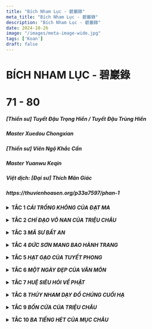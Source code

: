 ```yaml
---
title: "Bích Nham Lục - 碧巖錄"
meta_title: "Bích Nham Lục - 碧巖錄"
description: "Bích Nham Lục - 碧巖錄"
date: 2024-10-26
image: "/images/meta-image-wide.jpg"
tags: ['Koan']
draft: false
---
```


<div class="container vi-koans">

  <h1>BÍCH NHAM LỤC - 碧巖錄</h1>
  <h1>71 - 80</h1>

  <h5>[Thiền sư] <em>Tuyết Đậu Trọng Hiển / Tuyết Đậu Trùng Hiển</em></h5>
  <h5>Master <em>Xuedou Chongxian</em></h5>

  <h5>[Thiền sư] <em>Viên Ngộ Khắc Cần</em></h5>
  <h5>Master <em>Yuanwu Keqin</em></h5>

  <h5>Việt dịch: [Đại sư] <em>Thích Mãn Giác</em></h5>

  <h5>https://thuvienhoasen.org/p33a7597/phan-1</h5>

  <details>
    <summary class="font-bold">
      <b>TẮC 1 <em>CÁI TRỐNG KHÔNG CỦA ĐẠT MA</em></b>
    </summary>

    THÙY:

    Thấy khói bên kia núi biết là có lửa, thấy sừng bên kia tường biết là có trâu. Chỉ một hiểu ba, thoáng nhìn đã rõ, đó cũng như chuyện cơm nước thường ngày của tăng sĩ. Còn như cắt đứt các dòng nhánh, hiện lên ở phương đông, chìm đi ở phương tây, tung hoàng nghịch thuận, tự tại cho hay lấy, vào giây phút đó, thử nói xem là hành tung của kẻ nào? Thử nhìn vào những lời dây dưa của Tuyết Đậu.

    CỬ:

    Lương Vũ Đế hỏi Đạt Ma Đại Sư, “ Thế nào là sự thật cứu cánh siêu phàm?” Đạt Ma nói, “Trống không chẳng có gì là siêu phàm”. Vũ Đế hỏi, “Thế đối diện Trẫm là ai vậy?” Đạt Ma nói “Không biết”. Vũ Đế không hiểu, Đạt Ma bèn sang sông qua nước Ngụy. Sau đó Vũ Đế thuật lại câu chuyện trên cho Chí Công. Chí Công hỏi , “Thế bệ hạ đã biết người ấy là ai chưa?” Vũ Đế nói “ Không biết”. Chí Công nói, “Đó chính là Bồ Tát Quan Âm đến để truyền tâm ấn của Phật.” Vũ Đế lấy làm ân hận, bèn sai sứ đuổi theo để mời Đạt Ma trở lại. Chí Công nói, “Đừng có nói là bệ hạ sai sứ đuổi theo, dù cho là cả nước có đuổi theo đi nữa người ấy cũng không trở lại đâu.”

    BÌNH:

    Đạt Ma từ xa nhìn thấy đất này ( Trung Hoa) có căn khí Đại Thừa, cho nên mới lênh đênh vượt biển mà tới, quyết ý trao truyền tâm ấn, khai ngộ nẻo mê, không lập văn tự, chỉ thẳng vào tâm, để người ta thấy tự tính của mình mà chứng thành Phật đạo[1].Nếu ai có thể thấy được như thế đương nhiên cũng được giải thoát, không còn bị tất cả các hệ lụy của ngôn ngữ ràng buộc, lập tức siêu việt lên tất cả chứng thành ngay Phật tính [2].Sau đó mới có thể nói chuyện với Vũ Đế cũng như thấy rõ cái chỗ an tâm của Nhị Tổ[3].Không còn những so đo phân biệt của cảm quan, cắt đứt tất cả những thứ này, bình thản tự tại, cần gì còn phải phân biệt thị phi, tính toán được mất? Tuy là như vậy, song mấy ai có thể như thế?

    Vũ Đế thường mặc áo cà sa, đích thân giảng Kinh Phóng Quang Bát Nhã[4], giảng sống động đến mức khiến hoa trời rơi tơi tả xuống đất biến thành ngọc lưu ly. Vũ Đế còn học Đạo thờ Phật, ra lệnh cho thiên hạ xây chùa độ tăng, tu hành theo giáo lý. Thiên hạ gọi ông là Phật Tâm Thiên Tử.

    Lúc Đạt Ma mới đến gặp Vũ Đế, Vũ Đế bèn hỏi , “Trẫm xây chùa độ tăng, như thế có công đức chăng?” Đạt Ma nói “ Chẳng có công đức gì cả”. Như thế chẳng khác gì xối nước bẩn lên đầu người ta. Nếu như ai hiểu được câu nói “ chẳng có công đức gì cả” này, kể như người ấy đủ khả năng đối diện Đạt Ma. Thử nói xem xây chùa độ tăng mà lại chẳng có công đức gì cả? ý nghĩa lời này là ở đâu?

    Vũ Đế thường cùng Lũ Ước Pháp sư, Phó Đại Sĩ, và Chiêu Minh Thái Tử bàn luận về hai sự thật cứu cánh và công ước. Cứ theo như trong giáo lý thì sự thật cứu cánh là để giải minh phi hữu, sự thật công ước là để giải minh phi-vô. Cứu cánh và công ước không phải là hai, đó chính là sự thật tuyệt đối siêu phàm. Đó là chỗ vi diệu huyền ảo nhất mà hỏi Đạt Ma, “ Thế nào là sự thật cứu cánh siêu phàm?” Đạt Ma nói, “ Trống không chẳng có gì là siêu phàm”. Tất cả các tăng sĩ trong thiên hạ không ai nhảy ra khỏi chỗ này nổi cả. Đạt Ma dùng một đao cắt đứt tất cả chấp trước cho Vũ Đế. Nay người ta mới hiểu lầm làm sao, lại dở trò tinh quái trợn mắt mà nói, “trống không chẳng có gì ăn nhằm đến lời dạy của Đạt Ma cả.

    Ngũ Tổ thường nói, “Chỉ cần người ta có thể hiểu thấu cái nguyên lý trống không chẳng có gì là siêu phàm này là người ta có thể về nhà ngồi bình thản.” Một bên thì thiên hạ lo tạo ra những phức tạp, song cũng chẳng hại gì đến việc Đạt Ma đập vỡ cái thùng đen[5] cho họ. Đạt Ma chính là người kỳ đặc nhất trong vấn đề này. Cho nên mới có lời nói, “ Nếu như có thể tham hiểu một câu, thì có thể hàng vạn câu một lúc”. Lúc ấy đương nhiên người ta có thể thấu rõ, nắm vững. Cổ nhân nói, “ Tan Xương nát thịt không đủ trả, hiểu được một câu vượt trăm ức.”

    Đạt ma đối diện trực tiếp với Vũ Đế, lận đận biết bao. Vũ Đế không giác ngộ, lại còn dựa vào kiến chấp, nhân-ngã, hỏi thêm một câu, “Đối diện với Trẫm là ai?” Đạt Ma từ bi cùng tột, lạinói với Vũ Đế “Không biết”. Khiến cho Vũ Đế kinh hoàng đi, không hiểu Đạt Ma muốn nói gì . Đến mức này mà còn chấp có hay không thì đều chẳng nhằm.

    Đoan hòa thượng có lời tụng rằng;

    Một tên bình thường một ưng rơi

    Lại thêm tên nữa mất công thôi

    Trở về Thiếu Thất ngồi yên đó,

    Vũ Đế đừng mong ngỏ lời mời.

    Lại nói, “ Ai muốn mời Đạt Ma trở lại cơ?”

    Vũ Đế không hiểu, Đạt Ma bỏ nước Lương mà đi, lão hán này chỉ còn biết lúng túng. Đạt Ma bèn qua sông đến nước Ngụy. Sau này có truyền kỳ nói lại rằng Đạt Ma đạp trên một cọng lau mà qua sông. Điều này không được rõ lắm, có thể là những lời tán tụng mà thôi.[6]Lúc ấy Ngụy Minh Đế đang trị vì. Minh Đế vốn thuộc về một chủng tộc phương bắc, gọi là Thác Bạt (Toba) sau này mới tự nhận là người Trung Quốc. Đạt Ma đến đó không đi gặp ai nữa mà lên thẳng núi Thiếu Lâm, ngồi thiền quay mặt vào tường suốt chín năm. Sau đó mới gặp Nhị Tổ. Người ở vùng đó gọi Đạt Ma là “ Bích Quán Bà La Môn”.

    Vũ Đế sau đó hỏi Chí Công, Chí Công nói, “ Thế bệ hạ đã biết người ấy là ai chưa?” Vũ Đế nói, “Không biết”. Thử nói xem cái “ không biết” này là một hay khác với cái “không biết” của Đạt Ma. Giống thì có giống, nhưng mà không phải là một. Thiên hạ hay hiểu lầm mà bảo rằng, “ Trước đó, lúc Đạt Ma nói “ không biết” là đang trả lời về Thiền, sau đó lúc Vũ Đế trả lời Chí Công, câu trả lời ấy chỉ nằm ở bình diện tri thức công ước.” May thay điều này chẳng có gì nhằm nhò với ý chỉ của Đạt Ma. Lúc ấy Chí Công hỏi như thế, thử hỏi xem, Vũ Đế phải trả lời như thế nào? Tại sao không một gậy đập chết Chí Công đi cho rồi để khỏi phải lộ vẻ hồ đồ? Vũ Đế lại thành thực mà khẩn khoản đáp là “ không biết”. Chí Công thấy cơ hội, bèn chụp lấy mà nói, “Đó chính là Bồ Tát Quan Âm đến để truyền tâm ấn của Phật.” Vũ Đế bèn ân hận mà sai sứ đuổi theo để mời Đạt Ma trở lại. Ngây ngô thật! Phải chi lúc Chí Công nói, “Đó chính là Bồ Tát Quán âm đến để truyền tâm ấn của Phật,” mà Vũ Đế tống cổ ông ta ra khỏi nước thì hẳn đã còn có gì hay ho hơn.

    Theo truyền thuyết thì Chí Công mất vào năm Thiên Giám thừ mười ba (514 A.D), Đạt Ma thì mãi năm Đại Thông nguyên niên (520 A.D.) mới tới Lương. Như thế là cách nhau có đến bảy năm, làm thế nào có thể bảo là hai người có gặp nhau được? Đây hẳn phải là một truyền thuyết sai lầm. Song những gì đã ghi lại trong truyền thống, ở đây không bàn cãi làm gì. Điều quan trọng là phải hiểu cái ý chính của vấn đề mà thôi. Thử nói xem, Đạt Ma là Quan Âm, Chí Công cũng là Quan Âm, vậy thì ai thật sự là Quan Âm đây? Đã là Quan Âm thì tại làm sao lại còn có hai? Tại sao lại chỉ có hai, mà không hàng đoàn hàng lũ?

    Sau đó ở Ngụy Đạt Ma có nghị luận với Quang Thống luật sư và tam tạng sư Bồ Đề Lưu Chi. Đạt Ma gạt bỏ hình tướng chỉ thẳng vào tâm, song hai vị kia thì chấp trước thành kiến cho nên không chấp nhận nổi lập luận của Đạt Ma. Rốt cuộc còn sinh khởi lòng ganh ghét và mấy bận toan đầu độc Đạt Ma. Đến lần thứ sáu, vì hóa duyên đã trọn vẹn, và cũng đã tìm được người để truyền Pháp, bèn thản nhiên chấp nhận[7], rồi ngồi thẳng thắn mà mất. Đạt Ma được mai tang ở chùa Định Lâm trên núi Hùng Nhĩ. Sau này người nước Ngụy là Tống Vân trên đường đi sứ có gặp Đạt Ma trên ngọn Thông Lĩnh tay cầm một chiếc dép trở về Ấn Độ.

    Vũ Đế thương tiếc, tự soạn văn bia rằng, “Ôi, thấy mà chẳng thấy, gặp mà chẳng gặp, ngàn xưa ngàn sau, oán thay hận thay.” Rồi lại tán thán rằng,” Tâm mà không thì trong sát na chứng được diệu giác, tâm mà có thì ngàn muôn kiếp vẫn đọa luân hồi.”

    Thử nói xem hiện giờ Đạt Ma ở đâu? Đi qua rồi mà cũng chẳng biết.

    TỤNG:

    Sự thật trống không

    Làm sao phân biện

    Trước trẫm là ai?

    Còn nói không biết

    Do đó lén qua sông

    Há không sinh gai góc

    Cả nước đuổi theo cũng chẳng về,

    Ngàn sau ngàn xưa nhớ mong suông

    Đừng nhớ mong

    Gió thổi mặt đất bao giờ ngưng

    Sư nhìn hai bên nói:

    Nơi này còn có Tổ Sư chăng/

    Tự đáp, “Có”.

    Đến đây rửa chân cho lão tăng

    BÌNH:

    Tuyết Đậu tụng công án này, giống như y thể khéo múa Thái A Kiếm, uyển chuyển trong không, đương nhiên không phạm phải mũi nhọn. Nếu như không có cái khả năng này, thì vừa nhặt kiếm lên tay hẳn đã bị mũi nhọn đả thương. Đối với những người đủ mắt để nhìn thấy thì một niệm, một xuyên, một khen, một chê, chỉ dùng tứ cú mà định đoán cả một tắc công án. Phàm việc tụng cổ, thường là giảng về Thiền một cách vòng vo, nêu lên ý chính của vấn đề xưa, rồi theo các dữ kiện mà kết thúc công án, chỉ có thế thôi.

    Tuyết Đậu giáp mặt trực tiếp với công án, lập tức tụng rằng, “Sự thật trống không, làm sao phân biện?” Dưới câu đầu, Tuyết Đậu thêm một câu này, quả là kỳ đặc hết sức. Thử nói xem, rốt cuộc phải phân biện như thế nào? Dù cho có mắt sắt người đồng đi nữa, cũng chẳng biết đường nào mà rờ rẫm. Đến chổ này rồi, há có thể lấy tỉnh thức ra mà đắn đo được sao? Do đó mà Vân Môn nói, “ Như đánh đá lửa, giống ánh điện chớp”. Vấn đề này không nằm trong sự suy nghĩ hay ý tưởng. Đến lúc mà ông há miệng, thì đâu còn có công dụng gì nữa. Ngay lúc tính toán so đo vừa khởi, thì con chim cắt đã bay qua Tân La ( Cao Ly ) rồi.

    Tuyết Đậu nói, “Các ông tăng trong thiên hạ, các ông phân biện vấn đề này như thế nào? Đối diện với trẫm là ai?” Lại còn nói “không biết”. Đây chính là chỗ từ tâm của Tuyết Đậu, nổ lực không ngớt để giúp thiên hạ. Thử nói xem “trống không” và “ không biết” là một hay hai. Nếu như người đủ khả năng hiểu, thế nào cũng phân nó làm hai. Thiên hạ ở mọi nơi thường nói, “Tuyết Đậu cùng lắm chỉ nêu lại vấn đề lên một lần nữa mà thôi.” Đâu có biết rằng, bốn câu tụng đã nói lên hết ý nghĩa của công án rồi.

    Sau đó vì lòng từ bi, Tuyết Đậu mới tụng sự tích nhân duyên rằng, “ Do đó lén qua sông, há không sinh gai góc?” Đạt Ma đến xứ này vốn để giải thoát thiên hạ khỏi chỗ dính dấp ràng buộc, nhổ đinh bạt chốt, cắt dọn gai góc. Tại sao Tuyết Đậu lại đi nói rằng Đạt Ma làm gai góc sinh? Cũng không phải chỉ vào buổi ấy, mà ngày nay dưới chân mọi người gai góc cũng đã thâm đến mấy trượng. “Cả nước đuổi theo cũng chẳng về, ngàn xưa ngàn sau nhớ mông suông”, đúng là không phải trượng phu. Thử nói xem, Đạt Ma ở đâu? Nếu thấy được Dạt Ma thì sẽ thấy được chỗ vì người của Tuyết Đậu.

    Tuyết Đậu lại sợ thiên hạ mải đuổi theo kiến thức thường tình, cho nên mở tung khóa chốt, để lộ chỗ thấy của mình mà nói rằng, “Đừng nhớ mong! Gió thổi mặt đất bao giờ ngưng.” Nếu đã không nhớ mong, thì các chuyện dưới chân mình làm sao mà nảy sinh? Tuyết Đậu nói, hiện giờ ở đây, gió trong thổi mặt đất, trên trời dưới đất, có chỗ nào là cùng cực? Tuyết Đậu đem tất cả các việc từ thiên cổ vạn cổ ném ngay ra trước mặt. Không phải chỉ với một mình Tuyết Đậu, mà ngay hiện giờ có chỗ nào là cùng cực? Ngay cả nơi con người các ông,có chỗ nào là cùng cực?

    Tuyết Đậu lại vẫn sợ thiên hạ sẽ chấp trước vào chỗ này, cho nên lại mượn vào phương tiện, lớn tiếng nói, “Nơi này còn có Tổ Sư chăng?” Rồi tự trả lời, “Có”. Ở đây Tuyết Đậu chẳng còn ngần ngại bộc lộ lòng dạ của mình cho thiên hạ. Lại tự nói, “Đến đây rửa chân cho lão tăng”.Quả tình là hạ thấp quang huy của người ta một cách quá đáng, song lúc ấy Tuyết Đậu cũng đã cung hiến cả tay chân mình. Thử nói xem, ý của Tuyết Đậu nằm ở chổ nào? Đến chổ này rồi thì có gọi là lừa cũng được, có gọi là ngựa cũng được, mà có gọi là Tổ Sư cũng được. Song làm sao có thể gọi tên hay mô tả được? Ý kiến thông thường rằng Tuyết Đậu chỉ lợi dụng Tổ Sư, may thay chẳng có gì nhằm nhò với việc này cả. Nhưng mà thử nói xem, rốt cuộc là chuyện gì đây? “Chỉ cho lão hồ biết, không cho lão hồ hiểu”.

  </details>

  <br/>

  <details>
    <summary class="font-bold">
      <b>TẮC 2 <em>CHÍ ĐẠO VÔ NAN CỦA TRIỆU CHÂU</em></b>
    </summary>

    THÙY:

    Trời đất hẹp; trăng sao tinh tú đồng thời tối ám. Dù cho là gậy giáng xuống như mưa sa, tiếng hét vang dội như sấm động, các ông vẫn chưa đảm đương được việc hướng thượng của tông môn.Dù cho là chư Phật của ba đời, cũng chỉ có thể tự biết;Tổ Sư của các thế hệ cũng không thể đề cập rốt ráo được vấn đề. Cả một kho giáo lý cũng không giải thích hết, các tăng sĩ thông thái cũng không tự cứu được. Đã đến mức độ này rồi, làm thế nào còn xin chỉ đạo nữa được?Nói ra chữ “Phật” chẳng khác gì là lội trong nước bùn, nói ra chữ “ Thiền” cả mặt lúng túng. Bậc thượng sĩ có công tu tập lâu dài chẳng cần phải đợi ai nói, còn kẻ hậu học căn cơ thô thiển thì vẫn cần phải điều nghiên và hiểu thấu.[8]

    CỬ:

    Triệu Châu dạy chúng nói, “Đạo lớn không khó miễn đừng so đo. Vừa có ngôn ngữ lập tức có lựa chọn so đo. Điều này hết sức minh bạch. Lão tăng này chẳng ở nơi minh bạch. Các ông có còn trì giữ gì chăng?”

    Lúc ấy có ông tăng hỏi, “ Không ở nơi minh bạch, thì thầy trì giữ cái gì?”

    Triệu Châu nói “ Tôi cũng chẳng biết nữa.”

    Ông tăng nói, “Hòa thượng đã không biết cớ sao còn nói là không ở nơi minh bạch?”

    Triệu Châu nói, “Hỏi về vấn đề là đủ rồi. Mau lạy rồi trở lui.”

    BÌNH:

    Triệu Châu thường dẫn lời “Đạo lớn không khó, miễn đừng so đo” này. Đây vốn là từ bài Tín Tâm Minh” của Tam Tổ[9] “Đạo lớn không khó, miễn đừng so đo. Đừng thích hay ghét, tự nhiên minh bạch.” Vừa khởi lòng thị phi, tức là có lựa chọn so đo, điều này rất minh bạch. Vừa sinh lòng hiểu như thế, vấn đề kể như đã vuột mất. Khi bị ràng buộc dính dấp, biết làm được gì? Triệu Châu nói, “Đây là lựa chọn so đo, điều này rất minh bạch.” Thời buổi này người tham Thiền học đạo, nếu không vướng vào chỗ lựa chọn so đo, thì cũng ngồi trong sự minh bạch. Triệu Châu nói, “ Lão tăng không ở nơi minh bạch. Các ông có còn trì giữ gìn nữa chăng?” Các ông đã không ở chỗ minh bạch, thử nói xem, Triệu Châu ở đâu? Tại sao vẫn còn dạy cho thiên hạ trì giữ?

    Ngũ Tổ thường nói, “Đưa tay ra như thế dắt các ông, các ông hiểu như thế nào? Thử nói xem, đâu là chỗ đưa tay ra? Nhận thức ý nghĩa đầu lưỡi câu, đứng chấp vào điểm giữa cán cân.

    Ông tăng kia bước ra, quả là kỳ đặc hết sức. Tại sao vậy? Ông ta nắm được chỗ hở của Triệu Châu bèn dồn Triệu Châu bằng câu hỏi. “ Hòa thượng đã không ở nơi minh bạch thì còn trì giữ cái gì nữa?” Triệu Châu cũng hay, chẳng bao giờ dùng đến gậy hay hét, chỉ nói, “ Tôi cũng chẳng biết”. Nếu như không phải là lão tăng , bất cứ ai bị ông tăng kia dồn như thế ắt cũng đến phải lúng túng. May mà lão tăng Triệu Châu có thể tự tại chuyển thân cho nên mới trả lời ông tăng như trên. Những kẻ học Thiền ngày nay, bị hỏi cũng thường trả lời, “ Tôi cũng chẳng biết, chẳng hiểu.” Có điều tuy chung một đường song không cùng một lối. Ông tăng kia có chỗ đặc biệt lắm; mới biết hỏi tiếp, “ Hòa thượng đã không biết, cớ sao còn nói là không ở nơi minh bạch?” Đối đáp thật hay!

    Nếu như là người khác thì không cách chi mà gỡ gạc cho được. song Triệu Châu lại là một chuyên gia, chỉ nói với ông tăng kia, “ Hỏi về vấn đề là đủ rồi, lạy rồi trở lui đi.” Ông tăng này vẫn chẳng biết phải đối xử thế nào với lão hán này, chỉ còn biết ấm ức ngậm miệng.

    Đây đúng là bậc tông sư đại đảm, không bao giờ bàn luận về lẽ huyền diệu hay cơ cảnh với chúng ta, mà chỉ tiếp thiên hạ bằng những vấn đề căn bản nhất. Cho nên nói, “ Khi chúng mình bài báng nhau ta chấp các ông cặp sừng, khi chúng mình phỉ nhổ nhau ta chấp các ông tạt nước.” Đâu có ai ngờ rằng lão hán này suốt đời hành cước chẳng bao giờ xử dụng đến gậy hay hét, mà chỉ dùng những lời lẽ tầm thường, có điều người trong thiên hạ chẳng ai làm gì được ông ta cả. Chỉ bởi vì bình sinh không bao giờ ông ta chịu so đo:cho nên ông ta đắc đại tự tại tha hồ tung hoành ngang dọc. Người thời buổi này không hiểu, chỉ nói rằng Triệu Châu không trả lời câu hỏi hoặc giải thích cho người khác. Họ đâu có ngờ rằng sự việc lướt qua trước mặt họ mà họ không hay biết.

    TỤNG:

    Đạo lớn không khó

    Đầu mối ngôn ngữ

    Một có nhiều loại

    Hai không nhị nguyên

    Chân trời nhật nguyệt lên xuống

    Ngoài song núi thâm nước lạnh

    Trong đầu ý cạn sao còn vui

    Cây khô điệu sáo vẫn chưa dứt

    Khó thật! Khó thật!

    So đo minh bạch bạn tự nhìn.

    BÌNH:

    Tuyết Đậu biết ý của Triệu Châu cho nên mới tụng rằng, “Đạo thật không khó.” Sau đó lại nói tiếp, “Đầu mối ngôn ngữ”. Chỉ một mà không hiểu ba. Tuyết Đậu nói, “Một có nhiều loại, hai không nhị nguyên,” đây chính là lấy ba mà hiểu lại một. Thử nói xem đâu là đầu mối ngôn ngữ? Tại sao trong một có nhiều loại mà trong hai lại không có nhị nguyên? Nếu như không đủ mắt để nhìn, biết rờ rẫm ở đâu đây? Nếu như hiểu được hai câu này, thì đúng như la cổ nhân gọi là “ trở thành thuần nhất[10] lại như xưa thấy núi là núi sông là sông, dài là dài, ngắn là ngắn, trời là trời, đất là đất.” Song cũng có lúc gọi trời là đất, có lúc gọi đất là trời, có lúc bảo núi không phải là núi, bảo sông không phải là sông. Rốt cuộc làm thế nào để được bình an? Gió tới cây rung, sóng dâng thuyền lên.Xuân sinh hạ trưởng thu liễm đông tàn. Mọi vật tự diễn biến theo thứ tự bình thường của chúng. Bốn câu tụng này đột nhiên dứt tuyệt.

    Tuyết Đậu có thừa tài, cho nên mới mở túi ra cho chúng ta một kết luận. Có điều chỉ giống như đặt thêm đầu lên đầu mà thôi, nói rằng “Đạo Phật không khó, đầu mối ngôn ngữ. Một có nhiều loại, hai không có nhị nguyên.” Tuy rằng không có nhiều sự vật, song nơi chân trời lúc mặt trời mọc thì mặt trăng lặn, ngoài song lúc núi thâm thì nước lạnh. Đến mức này rồi thì ngôn ngữ cũng đến nơi cùng cực, cái gì cũng là đạo và mọi vật đều là thật. Phải chăng đây là lúc mà tâm cảnh đều quên, hợp thành thuần nhất. Đầu lời tụng Tuyết Đậu có hơi đơn độc và lừng lững; khúc cuối lại cũng có phần lậu đậu không ít. Nếu như tham rõ ra thấy suốt được, thì nó giống như mùi vị của đề hồ. Còn nếu như vẫn chưa dứt bỏ được cảm quan, thì chỉ thấy mơ hồ lúng túng, tuyệt nhiên không thể hiểu được lối nói chuyện này.

    “Trong đầu ý cạn sao còn vui, cây khô điệu sáo vẫn chưa dứt”. Đây chính là chổ phối hợp, các công án hỏi về Đạo của người xưa, Tuyết Đậu rút tỉa ra, xâu vào một chuỗi, rồi dùng mà tụng “đạo lớn không khó, miễn đừng so đo.” Người bây giờ không hiểu ý cổ nhân, chỉ cắn chữ nhai câu, đến bao giờ mới hết đây? Phải là một người thông thạo lắm mới hiểu được lối nói chuyện này.

    Chẳng lẽ chưa nghe có ông tăng hỏi Hương Nghiêm, “Thế nào là đạo?” Hương Nghiêm đáp, “Điệu sáo trong rừng cây khô.” Ông tăng hỏi, “Thế nào là người trong đạo?” Hương Nghiêm đáp, “Đôi mắt trong đầu lâu”. Sau đó ông tăng hỏi Thạch Sương, “ Thế nào là điệu sáo trong rừng cây khô?” Thạch Sương nói, “Vẫn còn thấy vui.” Ông tăng nói, “Thế nào là đôi mắt trong đầu lâu?” Thạch Sương nói, “ Vẫn còn vướng vào trong trí thức”. Ông tăng thuật lại cho Tào Sơn. Tào Sơn nói, “Huyết mạch chưa đoạn”. Ông tăng hỏi,” Thế nào là đôi mắt trong đầu lâu?” Tào Sơn nói, “Chưa khô hết”. Ông tăng hỏi, “Ai là người nghe thấy?” Tào sơn nói, “Không trời đất là không có người nào không nghe.” Ông tăng hỏi,” Không hiểu cái câu “điệu sáo’ kia trích dẫn từ đâu?” Tào Sơn nói, “Không hiểu là trích dẫn từ đâu, song những ai nghe thấy đều chết cả.” Rồi tụng rằng, “ Cây khô điệu sáo thật thấy đạo, đầu lâu không thức mắt mới sáng. Hỉ thức diệt hết mọi sự dứt, sao phân biệt được trong với đục?” Tuyết Đậu có thể nói là có kỹ sảo lớn, một lúc mà co thể tóm lược bài tụng cho các ông. Tuy như vậy, chẳng hề vướng vào nhị nguyên.

    Chỗ cuối bài tụng, Tuyết Đậu có ý vì người, mới nói, “Khó thay, khó thay!” Chính cái “ khó thay, khó thay , khó thay” này mà các ông phải tham cho thấu thì mới có thể hiểu được. Tại sao lại như thế? Há không nghe Bách Trượng nói, “Tất cả ngôn ngữ, sơn hà đại địa, mỗi cái tự trở về với chính mình.” Phàm những cái Tuyết Đậu nêu ra hay lấy đi cuối cùng đều tự trở về chính nó. Thử nói xem chỗ nào là chỗ Tuyết Đậu vì thiên hạ? So đo, minh bạch, tự ông nhìn lấy? Đã bày vẽ dây dưa, tại sao lại còn nói, ông tự nhìn lấy.” Thử nói xem ý của thầy ta ở chỗ nào? Đừng có nói là người khác không hiểu nổi, ví dù sư núi này đến chỗ đó, cũng chẳng thể nào hiểu nổi.

  </details>

  <br/>

  <details>
    <summary class="font-bold">
      <b>TẮC 3 <em>MÃ SƯ BẤT AN</em></b>
    </summary>

    THÙY:

    Một cơ một cảnh, một lời một câu,phải tìm lối mà vào. Có một vết thương trên thịt, nó có thể thành hang thành động. Đại dụng hiện tiền không còn qui tắc .Phải tìm cho ra cái chỗ hướng thượng.Nó bao trùm trời đất, song không biết chỗ nào mà rờ rẫm. Như vậy cũng được mà không như vậy cũng được, thế thì quá rườm ra. Như vậy cũng không được mà không như vậy cũng không được, thế thì quá đơn độc. Không theo hai con đường này, như thế nào mới đúng? Xin thử nêu ra xem.

    CỬ:

    Mã Đại Sư[11] không khỏe. Viện chủ hỏi “ Gần đây sức khoẻ của hòa thượng như thế nào? Đại sư nói, “ Nhật diện Phật, nguyệt diện Phật[12]

    BÌNH:

    Mã Đại Sư không khỏe. Viện Chủ hỏi, “Gần đây sức khỏe của Thầy ra sao?” Đại Sư nói, “Nhật diện Phật, nguyệt diện Phật.” Nếu như các bậc Tổ Sư không đương đầu với thiên hạ bằng những vấn đề căn bản nhất, làm thế nào chúng ta có thể có được cái quang huy của Đạo như thế này? Nếu hiểu được cái cốt yếu của công án này, người ta có thể một mình lửng thửng tận trời cao. Nếu không hiểu được cốt yếu của nó thì tựa như lạc bước trước rặng cây khô trên vách đá. Nếu như là người có bản lãnh, đến chỗ này hẳn phải có khả năng để dắt trâu của thợ cầy, đoạt thức ăn của người đói, thì mới có thể thấy được cái chỗ vì người của Mã Đại Sư.

    Ngày nay có nhiều người nói rằng Mã Đại Sư tiếp viện chủ. May thay mà lời ấy chẳng có gì nhằm nhò với việc này cả. Ngày nay trong chúng tăng cũng có nhiều người hiểu sai, trợn mắt mà nói, “Ở đây mắt trái là nhật diện, mắt phải là nguyệt diện.” Nói như vậy thì có gì là nhằm nhò? Cho dù đến năm con lừa đi nữa nằm mộng cũng chẳng thấy được. Chỉ để cho ý của cổ nhân lướt qua mà không bắt được.

    Còn như Mã Đại Sư nói như thế, ý nghĩa ở chỗ nào? Có người bảo ý Mã Đại Sư muốn nói là, “Pha thuốc đau bụng và mang đến cho tôi một chén.” Như thế thì có gì nhằm nhò? Đã đến chỗ này rồi thì làm sao để được bình an? Cho nên mới có lời nói, “ Một con đường hướng thượng, ngàn thánh không truyền; người học mệt mỏi với hình tướng, giống như con khỉ bắt bóng.”

    Chỉ cái “ Nhật diện Phật, nguyệt diện Phật”này cũng hết sức khó thay, ngay cả Tuyết Đậu cũng thấy khó tụng. Song bởi vì thầy ta đã thấy rõ, cho nên mới dùng hết sức bình sinh ra mà chú giải.Các vị có muốn thấy Tuyết Đậu không? Xin đọc đoạn văn dưới đây.’

    TỤNG:

    Nhật diện Phật nguyệt diện Phật

    Ngũ đế tam hoàng là cái gì?

    Hai mươi năm nay bao tân khổ,

    Vì mấy người bận vào hang rồng!

    Cái mệt nhọc này đáng nói lại,

    Nạp tăng mắt sáng chớ coi thường.

    BÌNH:

    Khi Tống Thần Tông còn tại vị (1086-1085) ông ta nghĩ rằng bài tụng này châm biếm quốc gia, cho nên không cho phép ghi vào Đại Tạng. Trước hết Tuyết Đậu nêu ra, “Nhật diện Phật nguyệt diện Phật, Ngũ đế tam hoàng là cái gì?” Thử nói xem, ý của thầy ta nằm ở đâu? Vừa rồi tôi mới giải thích cho quí vị rồi. Tuyết Đậu trực tiếp chú giải ( Mã Tổ). Cho nên mới có lời nói rằng “ Thả câu bốn biển, chỉ câu mãnh long.” Chỉ một câu này đã chấm dứt bài tụng.Sau đó, Tuyết Đậu lại vụng về việc nổ lực tham thiền cả đời của thầy ta. “ Hai mười năm nay bao tân khổ, vì người mấy bận vào hang rồng”. Tuyết Đậu giống cái gì? Giống như một người vào hang rồng để tìm ngọc. Sau đó mới phá tan vô minh. Dù việc này có thể nói là kỳ đặc hết sức, nguyên lai chỉ giống như “ Ngũ đế tam hoàng là cái gì? “ Thử nói xem, cốt yếu của lời nói của Tuyết Đậu nằm ở chổ nào? Cần phải tự mình lui lại mà ngó, sau đó mới thấy được nó nằm ở chỗ nào?

    Đa số người ta không hiểu ý của Tuyết Đậu chỉ nói là thầy ta châm biếm quốc gia. Hiểu như thế, chỉ là tình kiến. Đây là trích từ bài “ Công Tử Hành Thi” của Thiền Nguyệt, “Áo gấm thêu, tay cầm chim cắt; lững thững mặt mày đầy khinh hốt. Cấy gặt khó khăn nào hay biết, Ngũ đế tam hoàng là cái gì?” Tuyết Đậu nói, “ Cái mệt nhọc này đáng nói lại, nạp tăng mắt sáng chớ coi thường.” Có bao nhiêu người sinh sống trong hang rồng? Dù cho ông có là ông tăng mắt sáng có mắt trên trán và đạo bùa dưới nách, chiếu sáng khắp tứ phương thiên hạ, đến chỗ này cũng không thể khinh hốt, mà phải cẩn trọng mới được.

  </details>

  <br/>

  <details>
    <summary class="font-bold">
      <b>TẮC 4 <em>ĐỨC SƠN MANG BAO HÀNH TRANG</em></b>
    </summary>

    THÙY:

    Dưới thanh niên bạch nhật, không cần phải vạch đông chỉ tây. Song tùy thời tiết nhân duyên vẫn cần phải tùy bệnh cho thuốc. Thử nói xem, buông thả hay giữ chặt cái nào hơn? Thử nêu ra xem sao.

    CỬ:

    Đức Sơn đến nơi của Qui Sơn, ôm bao hành trang vào Pháp đường, đi từ tây qua đông rồi từ đông qua tây, nhìn quanh nói, “ Vô, vô,” rồi bỏ ra ngoài. Tuyết Đậu phê bình rằng “ Khám phá ra rồi.” Song khi Đức Sơn đến cổng lại nói, “ Cũng không nên thô suất như thế.” Rồi lại đầy đủ uy nghi trở vào gặp Qui Sơn. Lúc Qui Sơn ngồi đó, Đức Sơn dơ tọa cụ lên nói, “Hòa thượng!” Qui Sơn toan chụp lấy phất trần, Đức Sơn bèn hét, rồi rũ áo bỏ đi ra.

    Tuyết Đậu phê bình rằng, “Khám phá ra rồi.”

    Đức Sơn quay lưng về Pháp đường, mang dép cỏ vào rồi bỏ đi. Tối đến Qui Sơn hiỏ vị thủ tòa, “ Người vừa rồi mới đến đâu rồi?” Thủ tòa nói, “Lúc ấy ông ta quay lưng về Pháp đường, mang dép cỏ vào rồi bỏ đi.” Qui Sơn nói, “ Người ấy sau này thế nào cũng lên đỉnh cao tự xây am cỏ mà tiếp tục bài Phật bang Tổ.”

    Tuyết Đậu phê bình, “ Thêm sương lên tuyết.”

    BÌNH:

    Nêu xong lời của Đức Sơn chỉ thêm ba chữ “điểm”. Quí vị có hiểu không? Có lúc xem một cọng cỏ như thân vàng một trượng sáu ( của Phật), có lúc lại xem thân vàng một trượng sáu ( của Phật ) như một cọng cỏ.

    Qui Sơn vốn là giảng sư, tại Tứ xuyên giảng Kinh Kim Cương[13]Theo lời dạy trong Kinh thì trong trí huệ đạt được sau khi chứng Kim Cương Dụ Định (Vajropamasamàdhi), người hành giả học uy nghi Phật trong một ngàn kiếp, tu tập Phật hạnh trong một ngàn kiếp, rồi sau đó mới thành Phật .Thế mà bọn ma ở phương nam lại nói, “Tâm chính là Phật”. Đức Sơn lấy làm công phẫn, gánh theo sớ sao đi về phương nam để dẹp tan bọn ma này. Thấy thầy ta công phẫn như thế cũng đủ hiểu thầy ta là một tay mãnh liệt như thế nào.

    Lúc mới đến Phong Châu, Đức Sơn gặp một bà lão bán bánh rán bên lề đường, mới đặt sớ sao xuống, định mua vài món ăn điểm tâm. Bà lão hỏi, “ Thầy mang theo cái gì vậy?” Đức Sơn nói, “ Kim Cương Kinh Sớ Sao.” Bà lão nói, “Tôi có một câu hỏi, nếu thầy trả lời được xin biếu không bánh cho thầy điểm tâm, còn nếu không trả lời được thì đi chổ khác mà mua”. Đức Sơn nói, “ Cứ hỏi đi”.Bà lão nói, “ Kinh Kim Cương nói: quá khứ tâm bất khả đắc, hiện tại tâm bất khả đắc, vị lai tâm bất khả đắc,chẳng hay thượng tọa muốn điểm tâm cái nào đây?” Đức Sơn không nói năng gì được. Bà lão bèn chỉ cho đến tham khán Long Đàm.

    Vừa bước qua ngưỡng cửa Đức Sơn đã nói, “ Lâu nay nghe tiếng Long Đàm, song khi đến đây chẳng thấy hồ (đàm) mà cũng chẳng thấy rồng(long) hiện.Long Đàm hòa thượng từ sau bình phong bước ra, nói,” Ông quả thật đến Long Đàm”. Đức Sơn bèn cúi lạy rồi lui. Đêm ấy vào phòng của Long Đàm đứng hầu mãi đến khuya. Long Đàm nói, “ Tại sao Thầy chưa lui đi?” Đức Sơn chào rồi vạch màn bước ra, thầy bên ngoài trời tối bèn quay vào nói, “ Bên ngoài tối quá”.Long Đàm bèn thắp đèn giấy rồi đưa cho Đức Sơn, Đức Sơn vừa tiếp lấy, Long Đàm thổi tắt đèn. Đức Sơn hoát nhiên đại ngộ.Lập tức cúi lạy. Long Đàm nói, “Ông thấy được gì mà ông cúi lạy vậy?” Đức Sơn nói, “ Từ rày trở đi kẻ hèn này không còn giám nghi ngờ những gì các lão hòa thượng trong thiên hạ nói nữa.”

    Hôm sau Long Đàm thượng đường nói, “ Trong các ông có một gã răng như rừng kiếm, miệng như bát máu, dù có lấy gậy đập đi nữa cũng không quay đầu. Ngày sau gã sẽ lên đỉnh cao mà lập đạo ta ở đó.” Đức Sơn bèn đem sớ sao ra trước Pháp đường, dơ cao ngọn đuốc lên nói, “ Nghiên cứu các biện luận huyền ảo, thật ra cũng chẳng khác gì đặt một sợi lông vào hư không; xét tận các quan kiện cốt yếu, lại chỉ giống như nhỏ một giọt nước vào thung lũng lớn.” Rồi đốt hết đi.

    Sau đó nghe nói giáo lý của Qui Sơn đang thịnh, mới đến nơi để gặp Qui Sơn với tư cách là người thông hiểu Thiền. Không buồn cởi hành trang, Đức Sơn bước thẳng vào Pháp đường, đi từ tây qua đông rồi từ đông qua tây, nhìn chung quanh nói, “Vô, vô”.Rồi bỏ ra ngoài. Thử nói xem ý của Thầy ta là thế nào? Phải chăng thầy ta điên? Nhiều người hiểu lầm bảo rằng đó là cách kiến lập của Đức Sơn, song không đúng chút nào. Thầy Đức Sơn nầy mới thật là kỳ đặc, cho nên mới có lời nói, “ Xuất chúng phải là tay hảo hán, thắng địch là chuyện sư tử con. Tuyển Phật mà không có mắt này, dù cho ngàn năm làm được chi?” Đến chổ này hẳn phải là một người thông thạo lắm mới nhìn thấy được. Tại sao vậy? Phật Pháp chẳng có gì là phức tạp, làm sao có thể đem tình trần đến mà so đo được? Đó chính là tâm cơ của Đức Sơn, sao mà có lắm lao nhọc như thế . Cho nên Huyền Sa mới nói, “ Cho dù là có giống như bóng trăng trong hồ thu, tiếng chuông trong đêm vắng, khua sóng chẳng làm tan,lúc nào gõ là kêu, song vẫn là việc của bờ bên này sinh tử. Đến chổ này rồi thì không có được mất,thị phi, cũng chẳng có kỳ đặc kỳ diệu. Đã thế thì làm sao hiểu được việc-Đức Sơn đi từ tây qua đông rồi lại từ đông qua tây. Thử nói xem ý của thầy ta là gì?

    Lão hán Qui Sơn chẳng them đếm xỉa Đức Sơn nếu như không phải là người như Qui Sơn hẳn thế nào cũng bị Đức Sơn bẻ gãy rồi. Nhìn xem Qui Sơn là tay thông thạo, chỉ ngồi yên đó mà xem thành bại. Nếu như Qui Sơn không nhìn thấu được ngọn gió thổi đến kia, làm sao mà thầy ta có thể đương đầu với vấn đề như thế được. Tuyết Đậu phê bình một lời rằng, “ Khám phá ra rồi.” Đây giồng như thể một thanh sắt. Tăng chúng gọi như vậy là, “trước ngữ”, tuy ở hai bên song lại không trụ bên nào cả. Phải hiểu lời thầy ta nói, “khám phá ra rồi” như thế nào? Chỗ nào là chỗ khám phá? Thử nói xem khám phá Đức Sơn hay là khám phá Qui Sơn?

    Đức Sơn bèn bỏ ra ngoài, đến cổng tự viện bèn tự nhủ, “ Không nên thô suất như thế”. Đức Sơn muốn thố lộ tim gan ngũ tạng để cùng Qui Sơn “ pháp chiến” một trận, cho nên mới lại đầy đủ uy nghi trở vào Qui Sơn một lần nữa. Lúc Qui Sơn ngồi đó, Đức Sơn dơ tọa cụ lên nói, “ Hòa thượng!” Qui Sơn toan với lấy phất trần, Đức Sơn bèn hét rồi rũ áo bỏ đi. Kỳ đặc hết sức!

    Nhiều người trong tăng chúng nói rằng Qui Sơn sợ Đức Sơn. Nói vậy thì có gì là nhằm nhò? Qui Sơn chẳng hề vội vã. Cho nên cổ nhân nói, “ Người có trí hơn chim thì bắt được chim, có trí hơn thú thì bắt được thú, có trí hơn người thì bắt được người. Ai tham thấu được vấn đề này của Thiền, thì cho dù là tất cả cây cỏ rừng rậm người vật hoa quả sâm la vạn tượng trong trời đất cùng một lúc hét lên, gã cũng chẳng buồn màng tới. Dù cho có lật đổ giường thiền, hét tan đại chúng, gã cũng chẳng buồn màng tới. Cao như trời , rộng như đất. Nếu như mà Qui Sơn không có khả năng bẻ gãy miệng lưỡi của tất cả thiên hạ thì lúc ấy hẳn việc thử thách Đức Sơn đâm ra khó khăn lắm. Nếu như Qui Sơn không phải là thiện tri thức của một ngàn năm trăm người, thì đến lúc đó hẳn đã không phân giải được. Song Qui Sơn là loại người trù tính kế hoạch trong trướng mà đạt được chiến thắng ngoài ngàn dặm.

    Đức Sơn quay lưng về Thiền Đường, mang dép cỏ rồi bỏ đi.Thử nói xem, ý của thầy ta là gì? Đức Sơn thắng hay bại? Còn Qui Sơn như thế là thắng hay bại? Tuyết Đậu phê bình, “ Khám pháp ra rồi” Đó là thầy ta nỗ lực để nhìn thấu hoa ngôn cùng cực của cổ nhân.Như vậy thầy ta mới đúng là kỳ đặc. Tuyết Đậu nói, “khám phá ra rồi”, hai lần, chia thành ba đoạn. Lúc ấy mới giải rõ công án. Tuyết Đậu cũng giống như kẻ bàng quan phán đoán hai người kia.

    Sau đó lão hán Qui Sơn vẫn cứ tà tà, mãi tối đến mới hỏi vị thủ tòa, “ Cái người vừa rồi mới tới ở đâu rồi?” Thủ tòa nói, “ Lúc ấy ông ta quay lưng về Pháp đường, mang dép cỏ vào rồi bỏ đi.” Qui Sơn nói, “ Người ấy sau này thế nào cũng lên đỉnh cao tự xây am cỏ mà tiếp tục bài Phật bang tổ.” Thử nói xem ý của thầy ta như thế nào? Lão hán Qui Sơn không phải là hảo tâm đâu. Đức Sơn sau này tha hồ mà bài Phật bang Tổ, đánh mưa đánh gió, song thầy ta vẫn chẳng rời khỏi hang động của mình. Nghề nghiệp một đời của Đức Sơn bị Qui Sơn nhìn thấu cả. Ở đây có thể nói rằng Qui Sơn thụ ký cho Đức Sơn được chăng? May có thể nói là đầm lớn giấu được núi, chồn khắc phục được báo? May thay, những cái này chẳng có gì nhằm nhò đến vấn đề cả.

    Tuyết Đậu hiểu cái cốt yếu của công án này,cho nên mới dám phán đoán cho người khác nói rằng, “ Thêm sương lên tuyết”. Nêu một lần nữa cho người khác xem. Nếu như ai thấy được, người ấy thật là ngang hàng với Qui Sơn, Đức Sơn và Tuyết Đạu. Nếu như không thấy được, cũng chớ có gượng ép giải thích theo ý riêng.

    TỤNG:

    Một khám phá

    Hai khám phá

    Thêm sương lên tuyết,

    Phi Kỵ tướng quân vào trại địch,

    Còn được an toàn có mấy kẻ?

    Vội đi qua,

    Không buông tha,

    Trên đỉnh cô đơn ngồi trong cỏ.

    Ôi!

    BÌNH:

    Tuyết Đậu tụng một trăm tắc công án, từng tắc một thắp hương mà nêu. Cho nên những bài tụng ấy rất được lưu hành trên đời. Thầy ta rành văn chương , thông hiểu công án. Bao giờ cũng suy nghĩ chín chắn rồi mới hạ bút. Tại sao lại thế? Rồng rắn dễ phân, lừa tăng lại khó. Tuyết Đậu tham thấu nhân duyên này, viết ba câu phê bình ở những chỗ gay go khó hiểu nhất. Rồi toát yếu lại mà làm tụng.

    “Thêm sương trên tuyết” gần như rơi vào nguy hiểm. Còn Đức Sơn thì như thế nào? Giống như Phi ky Tướng Quân vào trại địch, tức là Lý Quảng thiện xạ đượcvua phong làm Phi Ký Tướng Quân. Sau khi đánh giặc, bị người Phiên bắt, toan cho ngựa xé.Quảng giả chết. Nửa đường len lén mở mắt, thấy tên lính canh trong tay có cung tên, bèn tung mình đoạt cung tên trong tay tên lính canh trong tay có cung tên, bèn tung mình đoạt cung tên trong tay tên lính canh, bắn chết tên lính canh. Rồi đoạt ngựa mà tẩu thoát. Bọn giặc tiếp tục đuổi theo, bị Quảng giương cung bắn chết một tên , giặc sợ quá bèn lui. Gã hán tử này có khả năng sống lại từ cõi chết. Tuyết Đậu dẫn tích này trong tụng để so sánh với việc Đức Sơn trở lại gặp Qui Sơn, giống như thể Lý Quảng lại được trở về Hán, và lại cũng nhảy ra lại như xưa.

    Nhìn xem người xưa thấy rốt ráo, hành rốt ráo dụng rốt ráo; quả thật là anh hùng. Phải có cái tài giết người không chớp mắt thì mới có thể lập tức thành Phật được. Chỉ có người lập tức thành Phật, giết người không chớp mắt mới có phần tự do tự tại. Như người bây giờ bị hỏi, mới đấu thì còn có vẻ khí khái của tăng sĩ, song chỉ hỏi dồn một chút, là lập tức bụng mềm chân nhuyễn, lúng ta lúng túng, thiếu hẳn sự liên tục. Cho nên cổ nhân nói,”Tương tục là vấn đề rất khó”. Hãy nhìn Đức Sơn Qui Sơn Hành xử, phải chăng kiến giải của họ luộm thuộm vụng về?Còn được an toàn có mấy kẻ? Vội đi qua” Đức Sơn hét bỏ đi, giống như Lý Quảng bày kế đoạt cung sau khi bị bắt, bắn chết tên lính gác người Phiên, mà trốn thoát khỏi trại giặc. Tuyết Đậu tụng chỗ này quả là có công phu.

    Đức Sơn quay lưng về Pháp đường, mang dép cỏ vào rồi bỏ đi. Có người nào bảo thầy ta thắng thế, đâu có biết rằng lão hán ( Qui Sơn) này vẫn như trước đâu có chịu buông tha thầy ta? Tuyết Đậu nói. “ Không buông thá”. Tối đến Qui Sơn hỏi vị thủ tòa, “ Người vừa rồi mới đến đâu rồi?”Thủ tòa nói, “ Lúc ấy ông ta quay lưng về Pháp đường, mang dép cỏ vào rồi bỏ đi.” Qui sơn nói. Người ấy sau này thế nào cũng lên đỉnh cao tự xây am cỏ mà tiếp tục bài Phật bang Tổ.” Qui Sơn chịu buông tha Đức Sơn bao giờ? Dù sao Đức Sơn cũng kỳ đặc hết sức. Đến chỗ này tại sao Tuyết Đậu lại nói, “ Trên đỉnh cô đơn ngồi trong cỏ?” Xong rồi lại hét? Thử nói xem , ý của thầy ta là ở chổ nào? Tham Thiền thêm ba mươi năm nữa đi.

  </details>

  <br/>

  <details>
    <summary class="font-bold">
      <b>TẮC 5 <em>HẠT GẠO CỦA TUYẾT PHONG</em></b>
    </summary>

    THÙY:

    Kẻ muốn giữ gìn tông môn của chúng ta hẳn phải là một bậc anh hùng hảo hán, có cái khả năng giết người không chớp mắt, mới có thể lập tức thành Phật được.Cho nên quán chiếu và dụng đồng thời, cuộn mở hòa hợp, lý sự không hai, quyền thực tịnh hành. Bỏ qua một cái ,lập tức kiếp lập nghĩa thứ hai. Nếu như cắt phăng ngay hết những dây dưa, kẻ hậu học sơ cơ, khó có chỗ mà bám víu. Hôm qua như vậy, vấn đề không thể tránh được. Hôm nay mà cũng như thế, thì sai lầm đầy trời. Nếu như là người mắt sáng, chẳng thể bị lừa chút nào. Nếu không như thế, thực chẳng khác gì nằm trong miệng hổ, khó mà không tán thân thất mạng. Thử nêu lên cho quí vị xem.

    CỬ:

    Tuyết Phong dạy chúng nói rằng: “ Gom cả trời đất lại, chỉ lớn bằng một hạt gạo. Ném xuống trước mặt, nếu vẫn mê mờ không hiểu tôi sẽ đánh trống mời tất cả mọi người đến xem.

    BÌNH:

    Trường Khánh hỏi Vân Môn, “ Tuyết Phong nói như thế, còn có chỗ nào không xuất đầu lộ diện được không?” Vân Môn nói, “ Có”.Trường Khánh hỏi, “Tại sao?” Vân Môn nói, “Không phải lúc nào cũng có thể có cái kiến giải của dã hồ tinh được.” Vân Phong nói, “ So với trên thì không đủ, so với dưới thì có đủ. Để tôi thêm dây dưa cho các ông vậy.” Đưa gậy lên nói, “ Còn thấy Tuyết Phong không? Lệnh vua khá nghiêm, không cho phép người ta cướp phá ngoài chợ.” Đại Qui Triệt nói “Để tôi thêm bùn lên đất cho các ông.” Dơ gậy lên nói, “ Nhìn kìa nhìn kìa, lão Tuyết Phong đang ỉa ngay trong mặt các ông. Ôi , tại sao các ông không ngửi thấy mùi cứt thối?”

    Tuyết Phong dạy chúng nói, “Gom cả trời đất lại, chỉ bằng một hạt gạo.” Cổ nhân tiếp vật lợi sinh, có những chỗ đặc biệt hết sức. Không bao giờ màng gian khổ, ba lần lên núi Đầu Tử, chín lần đến núi Động Sơn. Đến chỗ nào cũng bầy thùng đen môi gỗ làm đầu bếp chỉ với ý định thấu rõ việc này mà thôi. Khi đến với Động Sơn cũng làm đầu bếp. Một hôm Động Sơn hỏi Tuyết Phong, “ Thầy làm gì vậy?” Tuyết Phong nói, “ Vo gạo” Động Sơn nói, “ Vo hết gạo hay là vo hết cát?”. Tuyết Phong nói, “ Cát với gạo đều vo hết.” Động Sơn nói, “ Vậy thì đại chúng ăn cái gì?” Tuyết Phong bèn lật úp chậu. Động Sơn nói, “ Chú có duyên với Đức Sơn”.Rồi dạy đến gặp Đức Sơn.

    Vừa đến nơi Tuyết Phong đã hỏi, “Kẻ học nhân này có phần gì trong việc truyền thừa của tông phái từ xưa chăng?” Đức Sơn lấy gậy đánh Tuyết Phong rồi nói, “Nói cái gì vậy?” Nhờ đó mà Tuyết Sơn thức tỉnh. Sau bị kẹt tuyết trên Ngao Sơn, Tuyết Phong nói với Nham Đầu, “ Lúc tôi bị ăn gậy của Thầy Đức Sơn, tôi có cảm giác giống như thể cái thùng bị đập lũng đáy”. Nham Đầu hét nói, “ Bộ ông không nghe nói cái gì từ ngoài cửa vào chẳng phải là gia bảo trong nhà sao? Phải là cái gì tự chính trong lòng mình tuôn ra bao trùm cả trời đất, lúc ấy mới có phần nào khế hợp.” Tuyết Phong hốt nhiên đại ngộ, cúi lạy nói, “ Sư huynh, hôm nay đúng là đệ thành đạo trên Ngao Sơn.”

    Người thời nay nói rằng cổ nhân bày đặt ra cái gì đó để làm qui củ cho người đời sau. Nói như vậy chỉ là phỉ bang vổ nhân mà thôi, như thế cũng chẳng khác gì là thân Phật chảy máu. Cổ nhân không cẩu thá giống như người thời nay, làm gì mà chịu suy tầm một lời hay nửa câu suốt cả đời? Cho nên đối với chuyện phù trì tông môn, liên tục thọ mạng của Phật, cổ nhân chỉ thốt ra một lời hay nửa câu, cũng đủ làm cho cả thiên hạ cứng họng. Không có chỗ để cho các ông suy nghĩ, cảm tưởng , hay đương đầu với đạo lý. Thử xem cách Tuyết Phong dạy chúng. Vì thầy ta từng gặp gỡ các người thông thạo cho nên thầy ta cũng có búa kềm của tay thông thạo. Mỗi khi Tuyết Phong thốt ra một lời hay nửa câu, tuyệt nhiên không phải là hoạt kế của bọn quỉ trong hàng dựa vào tâm cơ hay ý thức, Chỉ hiển nhiên là một người siêu qyần bạt tụy. Đoán định tất cả việc cổ kim, không để hở cho bất cứ một mối nghi nào. Dụng xứ của Tuyết Phong toàn như thế cả.

    Một hôm Tuyết Phong dạy chúng rằng, “ Trên Nam Sơn con rắn có mũi rùa, các ông thử đi xem cho kỹ xem.”Lại nói, “ Tất cả trời đất chỉ là con mắt của sa môn, các ông biết đi đâu để ỉa đây?” Lại nói, “Đã gặp các ông ở đình Vọng Châu. Đã gặp các ông ở đình Ô Thạch. Đã gặp các ông ở trước tăng đường.” Lúc ấy Bão Phúc hỏi Nga Hồ, “ Khoan nói đến chuyện trước tăng đường, thế nào là gặp ở đình Vọng Châu và đình Ô Thạch.” Nga Hồ lập tức rảo bước về phòng. Tuyết Phong thường dùng những lời này mà dạy chúng.

    Gom cả trời đất lại chỉ lớn bằng hạt gạo.” Thử nói xem, cốt yếu của vấn đề này có thể so đo được bằng tình thức chăng? Cần phải đả phá hết màng lưới, được mất thị phi, một lúc buông bỏ cả. Tự tự tại tại, tự nhiên đi xuyên qua được cái vòng dây dưa thì mới thấy được dụng xứ của thầy ta. Thử nói xem, ý của Tuyết Phong ở chỗ nào? Người ta thường hiểu lầm, lấy tri thức cảm quan ra mà hiểu, rồi nói, “ tâm là chủ của vạn pháp,[14]cả trời đất chỉ nằm trong tay ta”. May thay những cái này chẳng có gì là nhằm nhò với vấn đề cả. Đến chỗ này cần phải nhìn suốt tận xương tủy, song không được vướng vào tri thức và ý niệm cảm quan. Nếu như ông là một tăng sĩ có bản lãnh, đương nhiên ông sẽ thấy rằng Tuyết Phong nhất nhất đều vì người khác cả.

    TỤNG:

    Đầu trâu mất

    Đầu ngựa hiện

    Trong kính Tào khê[15] dứt bụi trần

    Đánh trống nhìn xem Ngài chẳng thấy,

    Trăm hoa xuân đến nở vì ai?

    BÌNH:

    Tuyết Đậu đương nhiên thấy cổ nhân kia. Chỉ cần bắt mạch ông ta rồi tụng “đầu trâu mất, đầu ngựa hiện.” Thử nói xem Tuyết Đậu nói cái gì vậy? Nếu như thấy được, thì nó cũng chỉ tầm thường như việc ăn cháo sáng sớm ăn cơm buổi trưa.Tuyết Đậu từ bi,trước tiên một búa đập tan tành hết, rồi đoán định tất cả bằng một câu. Thầy ta đơn độc lừng lững, như đá lửa như điện chớp, không để lộ cái sắc bén của mình, đâu có chổ nào để các ông bám víu. Thử nói xem, các ông có dùng ý căn mà tìm tòi được chăng? Hai câu này một lúc đã nói lên tất cả.

    Ở câu thứ ba, Tuyết Đậu khai thông một đường mới, để lộ chút qui củ, kể như đã rơi vào bụi. Nếu như ông trên lời đặt thêm lời, trên câu đặt thêm câu, trên ý đặt thêm ý, rồi theo đó mà giải thích, thì không những chỉ làm lão tăng hệ lụy mà còn phụ lòng Tuyết Đậu nữa. Câu của cổ nhân tuy như thế. Song ý lại không như vậy. Tuyết đậu không bao giờ bày vẽ ra nguyên tắc để trói buộc người ta cả. “ Trong kính Tào Khê dứt bụi trần.” Biết bao nhiêu người so đo nói rằng tĩnh tâm tức là kính. May thay những lời ấy chẳng có gì nhằm nhò với vấn đề cả. Nếu các ông chỉ lo phân biện so đo, biết đến bao giờ mới dứt đây? Đó chỉ là những lời căn bản, sư núi tôi đâu dám không dựa theo căn bản. “Đầu trâu mất, đầu ngựa hiện?” Tuyết Đậu đã nói quá rõ ràng. Chỉ tại người ta không tự hiểu mà thôi. Tuyết Đậu luộm thuộm như thế lại tụng tiếp, “Đánh trống nhìn xem ngài chẳng thấy.” Những kẻ mê mờ còn thấy chăng? Tuyết Đậu lại nói với cái ông, “ Trăm hoa xuân đến nở vì ai?” Có thể nói là thầy ta mở rộng cửa nẻo, vạch rõ ra cho các ông. Khi mùa xuân đến, nơi thung lũng thâm u bên khe suối hoang vu, ở một nơi không người lui tới, trăm hoa đua nở. Thử nói xem, rốt cuộc nở vì ai?

  </details>

  <br/>

  <details>
    <summary class="font-bold">
      <b>TẮC 6 <em>MỘT NGÀY ĐẸP CỦA VÂN MÔN</em></b>
    </summary>

    CỬ:

    Vân Môn Đại Sư nói, “ Không hỏi ông về trước ngày mười lăm, sau ngày mười lăm thử nói một câu xem?” Rồi tự trả lời, “ Ngày nào cũng là một ngày đẹp.”

    BÌNH:

    Vân Môn Đại Sư thoạt đầu đến tham kiến Mục Châu. Lối dạy của mục Châu tựa như máy quay điện cuốn, thật khó mà bám víu. Bình thường cách đón tiếp người khác của Mục Châu là hễ bất cứ ai vừa bước vào là Mục Châu đã nắm lấy rồi nói, “ Nói, nói” Người kia vừa suy nghĩ, Mục Châu đã đẩy ra ngoài nói. “ Cái dùi xoáy thời nhà Tần!” Lúc Vân Môn đến gặp Mục Châu, lần thứ ba mới dám gõ cửa. Mục Châu hỏi “ Ai” Vân Môn nói, “Văn Yển”.Mục Châu vừa hé cửa, Vân Môn đã nhào vào. Mục Châu giữ lại nói, “Nói, nói!” Vân Môn vừa suy nghĩ, bèn bị Mục Châu đẩy ra. Một chân của Vân Môn vẫn còn kẹt trong then cửa, Mục Châu đóng sầm cửa lại, làm gẫy mất chân Vân Môn. Vân Môn đau quá hét lên, song lập tức đại ngộ. Sau này những lời Vân Môn nói ra đều giống với Mục Châu. Sau đó Vân Môn còn ở trong nhà của Thượng Thư Trần Tháo ba năm.

    Mục Châu dạy Vân Môn đến Tuyết Phong . Lúc đến nơi, Vân Môn bước ra khỏi tăng chúng hỏi, “ Phật là gì?” Tuyết Phong nói, “Đừng có nói mơ nữa .”Vân Môn bèn cúi lạy. Rồi ở đó ba năm. Một hôm Tuyết Phong hỏi, “Chỗ thấy của ông như thế nào?” Vân Môn nói , “Chỗ thấy của tôi chẳng khác chút nào với chỗ thấy của các bậc thánh thời xưa.”

    Hòa Thượng Linh Thụ suốt hai mươi năm không bao giờ bổ nhậm một vị thủ toà nào. Thường nói, “Thủ tòa của tôi mới sinh,” và “ Thủ tòa của tôi đang chăn trâu.” Lại cũng nói, “ Thủ tòa của tôi đang hành cước.”Bỗng nhiên một hôm ra lệnh cho đánh chuông để tiếp vị thủ tòa ngoài cửa. Tăng chúng đều kinh ngạc, song quả nhiên Vân Môn đến thật. Linh Thụ bèn mời Vân Môn vào ở trong phòng dành cho thủ tòa. Thiên hạ gọi Linh Thụ là Tri Thánh Thiền Sư bởi vì thầy ta biết trước các việc trong quá khứ cũng như vị lai.

    Một hôm người cai trị Quảng Đông là Lưu Vương sắp hưng binh, định đích thân đến tu viện hỏi Sư xem việc ấy có thuận tiện không. Linh Thụ đã biết trước cho nên thảnh thơi ngồi mà mất. Lưu Vương tức giận nói, “ Hòa thượng đau từ bao giờ vậy?” Thị giả đáp, “ Thầy chẳng hề đau gì cả, chỉ niêm một cái hộp lại và dặn rằng khi nào vương đến thì trình lên cho vương.” Lưu Vương mở hộp ra thấy một tấm thiệp nói, “ Nhân thiên nhãn mục, chính là vị thủ tòa trong đường.” Lưu Vương hiểu ý, bèn không hưng binh nữa, và mời Vân Môn ra mặt trụ trì ở Linh Thụ. Sau này Sư mới về ở Vân Môn.

    Vân Môn khai đường thuyết pháp , có người hỏi, “ Trái cây Linh Thụ đã chín chưa?” Vân Môn nói, “ Có bao giờ ông nghe nói là chưa chín không?”

    Một hôm Lưu Vương mời Sư vào trong điện để kiết hạ, cùng với một vài vị tôn túc khác , để giảng giải và thuyết pháp cho các quan viên. Chỉ có mình Sư không nói gì và cũng chẳng có ai gần gũi. Có một vị nội quan làm một bài kệ dán trên điện rằng, “ Tu hành đại trí mới là Thiền, Thiền cần im lặng không huyên hoa. Vạn lời nói khéo đâu phải thật, sao bằng Vân Môn chẳng nói năng.”

    Vân Môn bình thường thích nói ba chữ Thiền là “ Quan Sát” (cố), “ Suy Niệm” (giám) và “ Hừ” (di). Lại cũng nói một chữ Thiền. Có ông tăng hỏi, “ Giết cha giết mẹ thì sám hối trước Phật, còn giết Phật giết Tổ thì sám hối trước ai đây? Vân Môn nói, “ Lộ”. Lại hỏi, “ Chính Pháp Nhãn Tạng là gì?” Vân Môn nói, “Phổ”. Không để cho người ta cơ hội để so đo. Trong các trường hợp thông thường Vân Môn cũng hay mắng người ta. Mỗi khi nói ra một lời, tựa như thể một thanh sắt vậy.

    Sau đó dưới trướng của Vân Môn xuất hiện bốn bậc minh triết là Đông Sơn Sơ, Trí Môn Khoan, Đức Sơn Mật, và Hương Lâm Viễn, đều là những bậc đại tông sư. Hương lâm làm thị giả cho Vân Môn suốt mười tám năm trời. Ngày ngày Vân Môn chỉ gọi, “ Thị giả!” Lúc Hương Lâm nói, “Dạ”. Vân Môn lại nói, “ Cái gì đây?” Cứ như thế suốt mười tám năm đến một ngày kia Hương Lâm mới ngộ. Vân Môn nói, “ Từ rày trở đi tôi sẽ không gọi ông nữa.” Bình thường lúc dạy người khác Vân Môn thường dùng phương pháp của Mục Châu. Có điều hơi khó bám víu, bởi vì Vân Môn có búa liềm để nhổ đinh bạt chốt. Tuyết Đậu nói, “ Tôi thích các phương pháp mới mẻ của Thiều Dương Lão Nhân, thầy ta suốt đời chỉ nhổ đinh bạt chốt cho thiên hạ.

    Vân Môn đưa ra một vấn đề để dạy chúng, “Không hỏi ông về trước ngày mười lăm, sau ngày mười lăm thử nói một câu xem?” Sư cắt đoạn hết các sai biệt chi li chẳng thông phàm thánh. Rồi lại tự trả lời, “ Ngày nào cũng là một ngày đẹp.” Trước ngày mười lăm,” lời này cũng cắt đứt hết các sai biệt chi li. Có điều Vân Môn không nói rằng sau ngày mười lăm là ngày mười sáu. Người đời sau cứ tha hồ giải thích, song có gì là nhằm nhò? Vân Môn lập tông phong, đương nhiên phải có chỗ vì người. Vừa dạy xong, lại tự đáp cho mọi người, “Ngày nào cũng là một ngày đẹp.” Lời này thông quá kim cổ, từ trước đến sau trong một lúc đoán định cả.

    Sư núi tôi nói năng như vậy, cũng là dựa theo ngôn ngữ mà hiểu. Giết người không bằng tự giết mình. Vừa mới lập nên nguyên tắc là đã rơi vào hố sâu. Trong một câu của Vân Môn đã gom đủ cả ba câu. Đó chính là tông chỉ gia phong của sư. Bất cứ một lời dạy nào của Vân Môn cũng phải được truy về nguồn. Nếu không như thế thì chỉ võ đoán mà thôi. Việc này không cần đến nhiều luận thuyết như thế. Nếu như hiểu thấu đương nhiên lạp tức thấy ngay ý chỉ của cổ nhân. Hãy xem Tuyết Đậu bày vẽ dây dưa:

    TỤNG:

    Bỏ đi một,

    Nêu lên bẩy.

    Bốn phương trên dưới chẳng gì bằng,

    Lững thững đạp dứt tiếng nước trong.

    Thoáng nhìn thấy rõ vết chim bay,

    Cỏ rậm rạp,

    Khói bồng bềnh.

    Trên vách Không Sinh[16] hoa tơi tả,

    Búng thay, thương thay “ thuấn nhã đa.”[17]

    Đừng động đậy,

    Động đậy ta cho ba chục gậy!

    BÌNH:

    Tuyết Đậu tụng cổ bao giờ cũng được như vậy.Trước tiên bao giờ cũng lấy Kim Cương Bảo Kiếm múa một hồi, sau đó mới để lộ một chút phong qui. Tuy như vậy, song rốt cuộc không thể hiểu theo lối nhị nguyên được.

    “Bỏ đi một, nêu lên bảy.” Người ta thường hay hiểu đạo theo con số, nói rằng, “ Bỏ đi một là việc của trước ngày mười lăm.” Tuyết Đậu đột nhiên hạ bút viết hai câu đã ấn phá tất cả, song lại để lộ một chút cho người ta thấy. “ Bỏ đi một, nêu lên bảy”. Điều kỵ nhất là đừng dựa vào ngôn ngữ mà so đo. Tại sao vậy? Bánh khô làm sao có chút nước? Thiên hà phần nhiều rơi vào ý thức. Cần phải hiểu ý nghĩa của vấn đề trước khi ngôn ngữ được thốt ra. Lúc ấy đại dụng hiện tiền tự nhiên là mình sẽ thấy được.

    Đó chính là lý do mà Thích Ca Mâu Ni sau khi thành đạo ở nước Ma Kiệt Đà đã bỏ ra hăm mốt ngày để tư duy về vấn đề này. “ Các pháp tịch diệt tướng, không đạt bằng ngôn ngữ. Ta không nên thuyết pháp, mau nhập đạt bằng ngôn ngữ. Ta không nên thuyết pháp, mau nhập Niết Bàn ngay.” Đến chỗ đó rồi thì ngay cả Đức Thích Ca cũng không có chỗ để mở miệng. Song nhờ ở phương tiện thiện xảo, sau khi thuyết pháp cho năm vị tỳ kheo xong, ngài đã đến ba trăm sáu mươi chúng hội, giải thích giáo lý cho người thời ấy. Tất cả những điều này chỉ là phương tiện, cho nên ngài mới cởi bỏ y phục rách rưới của người hành giả. Bất đắc dĩ mới phải noi theo ý nghĩa công ước của chỗ thiển cận để mà dẫn dụ các ông. Nếu như bảo ngay một lúc nói lên sự thật, hẳn là đã chẳng có đến một người, hay thậm chí nửa người, hiểu nổi.

    Thử nói xem thế nào là câu cứu cánh? Đến đây Tuyết Đậu để lộ ra một chút ý nghĩa cho người khác thấy. Các ông chỉ cần ở trên đừng thấy có chư Phật, ở dưới đừng thấy có chúng sinh, bên ngoài chẳng thấy có sơn hà đại địa, bên trong chẳng thấy có kiến văn giác tri, lúc ấy ông sẽ giống như người chết đi sống lại. Với tốt xấu sẽ chẳng còn thấy chúng là khác nhau nữa. Sau đó các ông tha hồ ung dung mà không mất quân bằng.Lúc ấy mới hiểu được lời của Tuyết Đậu rằng, “ Bỏ đi một, nêu lên bẩy. Bốn phương trên dưới chẳng gì bằng.” Nếu như hiểu thấu được câu tụng này, thì quả thật là bốn phương trên dưới chẳng có gì so nổi. Sâm la vạn tượng, cây cỏ thú người, mọi vật đều phản ảnh gia phong của mình mà thôi. Cho nên mới có lời nói, “Ở trong vạn tượng riêng lộ thân, chỉ kẻ tự tin mới là gan. Năm xưa lầm lẫn lang thang kiếm, ngày nay nhìn thấy lửa trong băng.” Thiên thượng thiên hạ duy ngã độc tôn.” Đa số người ta chỉ theo đuổi ngọn mà quên mất gốc. Phải đạt được cái mốc một cách chính đáng, lúc ấy tự nhiên gió thổi cỏ rạp, nước tới sông dâng. “ Lững thững đạp dứt tiếng nước trong.” Lúc ấy dù đi lững thững cũng có thể đạp dứt tiếng nước cả. “ Thoáng nhìn thấy rõ vết chim bay.” Đưa mắt thoáng nhìn, dù cho đó là vết chim bay, cũng thấy rõ ràng như thể có vẽ ra. Đến mức độ này rồi thì “ thổi tắt ngọn lửa dưới vạc dầu, rừng kiếm núi đao đều gãy tan,” chẳng có gì là khó.

    Đến chỗ này rồi, Tuyết Đậu vì lòng từ bi, sợ thiên hạ lại vướng vào cái vòng dững dưng, cho nên lại nói tiếp, “ Cỏ rậm rạp, khói bồng bềnh. Thử nói xem đây là cảnh giới của ai? Có thể gọi là ngày nào cũng là một ngày đẹp đưọc không? May thay mà điều này chẳng có gì là nhằm nhò. Đến lúc “ lững thững đạp dứt tiếng nước trong” cũng không phải, mà “ thoáng nhìn thấy rõ vết chim bay” cũng không phải, mà “ thoáng nhìn thấy rõ vết chim bay” cũng không phải; “ cỏ rậm rạp” cũng không phải, “khói bồng bềnh” cũng không phải. Chẳng có cái gì là phải cả. Lúc ấy chính là “ trên vách không sinh hoa tơi tả” Song cũng còn cần phải qua phía bên kia mới được. Như Tư Bồ Đề tránh nơi ồn ào tìm chốn yên tĩnh, vào trong hang tĩnh tọa, chu thiên rải hoa xuống tán thán. Tu Bồ Đề hỏi, “Ai vậy?” Một trong chư thiên nói, “ Tôi là trời Đế Thích.” Tu Bồ Đề Hỏi, “ Ngài tán thán cái gì vậy?” Đế Thích nói, “ Tôi trọng tôn giả khéo giảng Bát Nhã Ba La Mật.” Tu Bồ Đề nói, “ Tôi chưa từng nói một chữ nào về Bát Nhã, tại sao ngài tán thán?” Đế Thích nói, “ Tôn giả không có nói, tôi không có nghe. Không nói không nghe, đó chính là Bát Nhã chân thật. Rồi lại làm mặt đất rung chuyển, rải hoa xuống nữa.

    Tuyết Đậu cũng có một bài tụng để nói về vấn đề này, “Mưa tạnh mây tan trời nửa sáng, mấy đỉnh chót vót như bích họa. Không Sinh chẳng biết ngồi trông hốc,khiến cho đất động hoa trời rơi.” Đế Thích đã làm cho mặt đất rung chuyển và hoa trời rơi xuống. đến mức đó rồi biết ẩn trốn ở đâu đây? Tuyết Đậu lại nói, “ Ta sợ có trốn cũng không được, cõi ngoài trời đất đầy ăm ắp. Mơ mơ hồ hồ bao giờ dứt, tám phương gió mát mơn tà áo.” Dù cho ông có sách sẽ trơn tru, không một chút lỗi lầm âu lo, cũng vẫn chưa phải là chỗ cùng cực. Rốt cuộc thì thế nào mới là cùng cực. “ Búng tay thương thay thuấn nhã đa.” “ Thuấn nhã đa” là chữ Phạn có nghĩa là tinh thần của hư không, lấy hư không làm thể, không có thân thể hữu hình để xúc chạm. Lúc Phật quang chiếu mới hiện rõ thân hữu hình. Lúc nào ông đạt được “ thuấn nhã đa” RỒI, Tuyết Đậu sẽ búng tay mà thở than. Tuyết Đậu lại nói, “Đừng động đậy!” Động đậy thì như thế nào? Giống như giữa thanh thiên bạch nhật, mở mắt mà ngủ.

  </details>

  <br/>

  <details>
    <summary class="font-bold">
      <b>TẮC 7 <em>HUỆ SIÊU HỎI VỀ PHẬT</em></b>
    </summary>

    THÙY:

    Trước tiếng một câu, ngàn thánh không truyền. Chưa thấy rõ ra, như xa ngàn cõi. Dù cho ông có phân biện được nó trước khi có âm thanh thốt lên, làm tất cả thiên hạ phải líu lưỡi, ông vẫn chưa phải là một tay sắc bém. Cho nên mới nói rằng , “ Trời không che hết, đất không chở nổi. Hư không không chứa nổi, trời trăng không chiếu được.”Chỗ không có Phật, mình được tôn xưng,mới bắt đầu một sợi lông, phóng đại quang minh, tung hoành ngang dọc, tự tại trong sự vật, bất cứ cái gì đụng tay vào, không có cái gì là không phải. Thử nói xem, đạt được cái gì mà lại kỳ đặc như thế? Lại nói, “Đại chúng có hiểu không?” Ngựa mệt thuở trước không ai biết, chỉ nói công lao chum cả trời. Bây giờ tạm gác việc này qua một bên, công án của Tuyết Đậu thì như thế nào? Xin thử nêu lên xem.

    CỬ:

    Có ông tăng ( Huệ Siêu) hỏi Pháp Nhãn, “Huệ Siêu xin hỏi hòa thượng , Phật là gì?” Pháp Nhãn nói, “Chú là Huệ Siêu.”

    BÌNH:

    Pháp Nhãn có khả năng vừa đập vừa mổ, và lại biết sử dụng cái khả năng này cho nên mới đáp như thế được. Đó chính là siêu việt qua thanh sắc, đắc đại tự tại, túng đoạt sinh sát gì là ở nơi mình cả. Thầy ta quả thật là đặc sắc. Người ở các nơi bàn luận về công án này rất nhiều, số người lấy tri thức cảm quan ra hiểu nó cũng không phải là ít. Đâu có biết là mỗi khi cổ nhân dạy một câu hay một lời đều tựa như đá lửa điện chớp, mở thẳng ra một con đường chính.

    Người đời sau chỉ dựa vào ngôn ngữ mà hiểu. Có kẻ nói, “ Huệ Siêu chính là Phật cho nên Pháp Nhãn mới trả lời như thế.” Có người nói, “giống như thể đang cưỡi trâu mà lại đi tìm trâu.” Cũng có người nói, “ Chính câu hỏi là vấn đề.” Những điều này có gì là nhằm nhò? Nếu hiểu như thế thì không những là tự phụ bạc mình mà còn làm khuất khúc cổ nhân biết mấy. Nếu như muốn thấy được trọn vẹn khả năng của Pháp Nhãn, ông phải là loại người bị đánh một gậy cũng không quay đầu, có răng như rừng kiếm miệng như bát máu, biết tìm lối về bên ngoài ngôn ngữ, thì mới có phần nào khế hợp. Nếu như ái nấy đều hiểu theo tri thức thường tình, thì cả trời đất này chỉ toàn là những kẻ làm diệt mất dòng dõi của Phật. Còn như Huệ Siêu giác ngộ ở đây, ấy là nhờ thầy ta lúc nào cũng quán chiếu tham cứu, cho nên chỉ nghe một lời là đã có thể như cái thùng bị đập lủng đáy.

    Cũng như ông tăng giám viện Tắc tuy ở trong chúng hội của Pháp Nhãn song chưa từng xin nhập thất. Một hôm Pháp Nhãn hỏi ông ta, “ Tại sao viện chủ không nhập thất?” Tắc đáp, “ Hòa thượng không biết là hồi ở với Thanh Lâm đệ tử có chứng được đôi chút sao?” Pháp Nhãn nói, “Ông thử kể lại cho tôi nghe xem.” Tắc nói, “Đệ tử hỏi Phật là gì?” Thanh Lâm nói “Bính Đinh đồng tử đến xin lửa.”Pháp Nhãn nói , “Lời hay lắm song tôi e rằng ông hiểu lầm. Thử nói gì nữa xem sao.” Tắc nói, “ Bính Đinh là lửa, lấy lửa mà đi tìm lửa. Cũng như đệ tử đã là Phật rồi lại còn đi tìm Phật”.Pháp Nhãn nói, “ Quả nhiên là giám viện hiểu lầm rồi.” Tắc không vui mới thu dọn hành trang bỏ qua sông. Pháp Nhãn nói “ Người này nếu trở lại thì còn cứu được, nếu không trở lại thì không cứu được nữa.” Đến giữa đường Tắc tự suy gẫm: “ người này là bậc thiện tri thức của năm trăm người, chẳng lẽ ông ta lại lừa mình sao?” Bèn trở lại, vào tham kiến Pháp Nhãn. Pháp Nhãn nói, “Ông cứ hỏi đi, tôi sẽ trả lời cho.” Tắc hỏi, “Phật là gì?”Pháp Nhãn nói, “Bính Đinh đồng tử đến xin lửa.”Nghe lời ấy Tắc bèn đại ngộ.

    Thời buổi này có những kẻ trợn mắt làm như là hiểu. Cũng như câu nói: “không có vết thương đừng gây thương tích.” Loại công án này đối với những người có tham thiền từ lâu thì chỉ vừa mới nêu lên là đã hiểu ngay cốt yếu của nó. Trong dòng Thiền của Pháp Nhãn gọi loại công án này là “ tiễn phong tương trụ” (đầu mũi tên nhọn gặp nhau)[18].Họ không sử dụng phương pháp “ ngũ vị quân thần”[19]hay “tứ liệu giản”[20], mà chỉ nói về “tiễn phong tương trụ.” Đó chính là gia phong của Pháp Nhãn, trong một lời có thể thấy ngay hiểu ngay. Còn nếu như đi tìm trong ngôn ngữ rốt cuộc chẳng biết đâu mà rờ[21].

    Pháp Nhãn ra mặt với đời đồ chúng có đến năm trăm người. Lúc ấy Phật pháp hưng thịnh vô cùng Thiều Quốc Sư thamhọc với Sơ Sơn đã lâu, tự cho là đắc ý chỉ của Sơ Sơn. Cho nên mới thu thập tất cả văn chương cùng với di ảnh của Sơ Sơn lãnh đạo một số đồ chúng đi hành cước. Đến nơi của Pháp Nhãn, chính Thiều không bao giờ nhập thất mà chỉ dạy cho đồ đề của mình túy theo những người khác mà nhập thất. Một hôm Pháp Nhãn thượng đường, có ông tăng hỏi, “ Thế nào là một giọt nước từ Tào Khê?” Pháp Nhãn nói, “ Thì là một giọt nước từ Tào Khê.” Ông tăng hoang mang thối lui. Thiều Quốc Sư cũng có mặt trong chúng hộ, nghe thấy lời ấy hốt nhiên đại ngộ. Sau đó xuất hiện trên đời với tư cách là người thừa tự của Pháp Nhãn. Từng trình bày bài tụng rằng, “Đỉnh núi thông huyền , không phải nhân gian. Ngoài tâm không pháp, đầy mắt núi xanh.” Pháp Nhãn ấn khả rằng, “ Chỉ một bài tụng này thôi tự nhiên cũng đủ thừa lế tông phái của ta. Sau này thế nào ông cũng được các bậc vương hầu kính trọng, ta không bằng được ông”.

    Hãy nhìn các bậc cổ nhân đạt giác ngộ như thế, rốt cuộc là gì vậy? Bảo sư núi tôi nói cho các ông đâu có đủ mà các ông cần phải tự mình suốt ngày tôi luyện tinh thần. Nếu các ông có thể đảm đương được như vậy, sau này các ông có thể thỏng tay vì người nơi ngã tư đường mà chẳng thấy gì là khó.

    Cho nên khi ông tăng kia hỏi, “ Huệ Siêu xin hỏi hòa thượng Phật là gì?” Pháp Nhãn nói, “ Chú là Huệ Siêu.” Pháp Nhãn có chút gì phụ lòng ông tăng đâu? Không nghe Vân Môn nói sao? “ Nếu không xét, tức sai lầm. Toan so đo, đời nào ngộ?” Tuyết Đậu tụng hiển hách thật. Thử nêu lên xem!

    TỤNG:

    Giang quốc gió xuân thổi không lên,

    Chim sáo hót trong bụi hoa sầu.

    Ba bực sóng cao cá hóa rồng,

    Kẻ mê vẫn múc nước hồ đêm.

    Tuyết Đậu đúng là tay thông thạo. Những cái khó nhai khó nuốt, khó thâu khó nhập của cổ nhân, thầy ta đều tung ra cho người khác thấy, kỳ đặc hết sức. Đã biết được then chốt của Pháp Nhãn lại nắm được cả cốt yếu của Huệ Siêu.Lại sợ người đời sau hiểu lầm lời lẽ của Pháp Nhãn, cho nên mới tụng ra. Ông tăng kia hỏi như vậy, Pháp Nhãn đáp như vậy, chính là “ giang quốc gió xuân thổi không lên, chim sáo hót trong bụi hoa sâu.” Hai câu này chỉ là một câu. Thử nói xem, ý của Tuyết Đậu là ở đâu. Giang Tây Giang Nam thường có hai lối hiểu, cho nên nói “ Giang quốc gió xuân thổi không lên” là để tụng câu “ chú là Huệ Siêu.” Còn “chim sáo hót trong bụi hoa sâu” là để tụng các lời bàn tán huyên hoa của các phương, giống như thể tiếng chim sáo hót trong bụi hoa sâu. Song chẳng có gì là nhằm nhò cả. Đâu có biết rằng hai câu này của Tuyết Đậu chỉ là một câu. Không muốn có chỗ sơ hở nào cho nên mới nói với các ông, ngôn ngữ đã đến cùng cực, bao trùm trời đất. Ông tăng kia hỏi Phật là gì. Pháp Nhãn nói, “ chú là Huệ Siêu” Tuyết Đậu nói, “ Giang quốc gió xuân thổi không lên, chim sáo hót trong bụi hoa sâu.” Nếu vào được chỗ này thì có thể lững thững lên trời cao.Nếu như ông dùng tri thức cảm quan mà hiểu thì ba đời sáu mươi kiếp cũng không xong.

    Câu thứ ba và câu thứ tư của Tuyết Đậu quả là từ bi cùng tột vì người khác mà một lúc nói toạc ra. Siêu Thiền Sư nghe câu nói mà đại ngộ tức là “ba bực sóng cao cá hóa rồng, kẻ mê vẫn múc nước hồ đêm.” Cửa Vũ ba bực sóng, Mạnh Tân tức là Long Môn, Vũ Đế đục làm ba bực, ba ngày ba tháng. Lúc hoa đào nở, trời đất cảm ứng, có con cá vượt qua Long Môn trên đầu mọc sừng bờm râu tua bủa. cưỡi mây mà đi.Những con cá không nhảy qua sóng được thì bị điểm lên đầu mà trở về. Kẻ mê mờ lo nhai ngôn ngữ, giống y như là tát nước hồ ban đêm để bắt cá vậy. Đâu có hay rằng cá đã biến thành rồng đi mất hút rồi. Đoan hòa thượng tụng, “ Một đồng tiền Đại Quang,mua được cái bánh rán. Ăn vào tới trong bụng lập tức không đói nữa.” Bài tụng này kỳ diệu lắm, chỉ có điều hơi vụng về. Tuyết Đậu tụng thật vi diệu, cho nên không bị mũi kiếm đâm vào tay. Giống như Tàng chủ Khánh hỏi, “ Thế nào là “ba bực sóng cao cá hóa rồng”? Tôi cũng chẳng quan tâm, có điều tôi muốn hỏi ông ,hóa thành rồng rồi bây giờ ở đâu?

  </details>

  <br/>

  <details>
    <summary class="font-bold">
      <b>TẮC 8 <em>THÚY NHAM DẠY ĐỒ CHÚNG CUỐI HẠ</em></b>
    </summary>


    THÙY:

    Nếu ông hiểu được ông có thể sử dụng nó trên đường, tựa như rồng gặp nước, cọp trên núi. Nếu không hiểu được, sự thật công ước vẫn áp đảo ông, ông giống như con dê non húc rào, kẻ ngổi gốc cây đợi thỏ. Có lúc một câu như sư tử ngồi xỗm, có lúc một câu như Kim Cương Bảo Vương Kiếm. Có lúc một câu làm hết người trong thiên hạ líu lưỡi, có lúc một câu như đuổi theo sóng cả. Nếu đã có thể sử dụng được nó trên con đường, thì khi gặp được tri âm ông biết phân biệt được cơ hội thích hợp, phân biệt được đúng với sai, và cùng chứng minh cho nhau. Ở chổ mà sự thật công ước áp đảo, với một con mắt, ông có thể cắt đứt hết mười phương, đứng sừng sững như đỉnh núi ngàn trượng.

    Cho nên có câu nói, “Đại dụng hiện tiền, không còn qui tắc.” Có lúc coi một cọng cỏ như thân vàng mười sáu trượng (của Phật), có lúc coi thân vàng mười sáu trượng như một cọng cỏ. Thử nói xem bằng vào nguyên lý nào mà nói như thế? Xin thử nêu ra đây.

    CỬ:

    Cuối mùa kiết hạ Thúy Nham dạy chúng rằng, “ Cả một mùa hạ Thuý Nham đã nói chuyện với các huynh đệ. Thử nhìn xem lông mày của Thúy Nham có còn không?” Bảo Phúc nói, “ Kẻ làm giặc tâm trống không.” Trường khánh nói, “ Sinh”. Vân Môn nói, “Quan”.

    BÌNH:

    Người xưa học đạo sáng tham thiền chiều hỏi han, không có lúc nào là gián đoạn. Đến cuối hạ Thúy Nham lại dạy chúng như thế, song không khỏi quá đơn độc lừng lững. Quả là kinh thiên động địa. Thử nói xem, cả một kho lớn giáo lý, năm ngàn bốn mươi tám quyển, dù là nói tâm dạy tính, nói đốn nói tiệm, song có việc như vầy chăng? Một là vì nhân duyên thời tiết, song Thúy Nham quả thực là kỳ đặc. Coi thầy ta ăn nói như thế, thử nói xem ý của thầy ta cốt yếu là như thế nào? Cổ nhân đã buông một lưỡi câu, không bao giờ là hư giả cả. Luôn luôn có lý do để làm lợi cho người khác. Người ta phần đông hiểu lầm nói, “ Thanh thiên bạch nhật, Thúy Nham nói những lời không đâu vào đâu, không có chuyện gì lại vẽ chuyện. Cuối hạ lại tự trách lỗi lầm của mình, để khỏi bị người khác kiểm thảo.” May mà những lời này chẳng có gì đúng sự thật. Thứ kiến giải này đúng là diệt hết giòng giống Phật. Các bậc tông sư suốt các thời đại ra mặt với đời nếu không để dạy thiên hà thì hóa ra thành vô ích cả. Với mục đích gì? Đến mức này mà thấy rõ được thì mới biết rằng cỏ nhân quả là có cái khả năng đắt trâu của thợ cầy, đoạt cơm của kẻ đói. Người đời nay mỗi khi bị hỏi, bèn lo nhai nghiến chữ nghĩa, vin vào lông mày của Thuý Nham. Nhìn xem những người trong nhà của thầy ta hiểu ngay đường đi nước bước của Thúy Nham, thiên biến vạn hóa, chi li rườm rà, bất cứ chỗ nào họ cũng có chổ xuất thân cả. Cho nên họ mới có thể xướng họa như thế với Thúy Nham. Nếu như những lời của Thúy Nham không có gì là đăc biệt, thì việc gì mà Vân Môn, Bảo Phúc, Trường Khánh ba người phải ào ào xướng họa với thầy ta như thế?

    Trường Khánh nói, “ Kẻ làm giặc tâm trống không? Chỉ lời nói này thôi mà sau này đã gây ra biết bao nhiêu là giải thích theo tri thức cảm quan! Thử nói xem ý của Bảo Phúc là như thế nào? Kỵ nhất là đừng dựa vào ngôn ngữ để tìm ra ý của vị cổ nhân này. Nếu như ông toan đưa ra kiến giải thoe tri thức cảm quan hay định khái niệm hóa, Bảo Phúc sẽ móc mắt ông ra. Đâu có ai biết rằng lúc Bảo Phúc nói ra một “ chuyển ngữ”, là đã cắt đứt mất dấu chân của Thúy Nham rồi.

    Trường Khánh nói, “ Sinh”. Thiên hạ thường nói rằng thầy ta theo gót của Thúy Nham, cho nên mới nói “sinh”. May mà điều này chẳng đúng chút nào. Đâu có ai biết rằng lúc Trường Khánh nói “sinh” là thầy ta đưa ra kiến giải của riêng mình. Người nào cũng có chỗ xuất thân của mình cả. Nhưng mà tôi muốn hỏi ông, chỗ nào là chỗ sinh? Ginốg như thể là đối diện với một tay thành thạo đang múa Kim Cương Bảo Kiếm. Ai có khả năng phá được các kiến giải thông thường, cắt đứt được được mất thị phi, mới có thể thấy được cái chỗ mà Trường Khánh xướng họa với Thúy Nham.

    Vân Môn nói, “ Quan” Quả thật là đặc sắc, có điều hơi khó tham thấu. Vân Môn thường dùng phương pháp một chữ Thiền mà dạy người ta, tuy rằng trong một chữ gom đủ cả ba câu. Thử nhìn cách thù xướng đối biện của vị cổ nhân này xem, quả nhiên là khác xa với người thời buổi này. Đây mới đúng là cách để nói ra một câu. Tuy rằng Vân Môn nói như thế, song ý của thầy ta quyết không phải là ở đây. Đã không ở đây, thì thử nió xem là ở đâu? Nếu như ông là một người mắt sáng,c ó khả năng chiếu cả trời đất, thì phải lung linh cả tám hướng chứ. Tuyết Đậu xỏ chữ “quan” của Vân Môn cùng với những lời của ba vị kia thành một chuỗi mà tụng ra.

    TỤNG:

    Thúy Nham dạy chúng,

    Ngàn xưa không đáp.

    Chữ “quan” họa lại,

    Mất tền thêm tôi.

    Bảo Phúc hom hem

    Uyển chuyển khó được.

    Thúy Nham lăng xăng,

    Rõ ràng lạ giặc.

    Ngọc trắng không vết,

    Ai biết thật giả?

    Trường Khánh biết rõ,

    Lông mày mọc dài.

    BÌNH:

    Nếu như Tuyết Đậu mà không từ bi như thế, tụng ta cho người khác thấy, thì làm sao được gọi là thiện tri thức? Cổ nhân hành xử như vậy , nhất nhất đều là cực chẳng đã. Người học Thiền sau này thường hay bám víu vào ngôn ngữ, sinh ra kiến giải theo tri thức cảm quan, cho nên mới không thấy được ý của cổ nhân. Nếu như có một người hốt nhiên bước ra, lật đổ giường Thiền, hét tan đại chúng, mình cũng chẳng trách hắn được.Dù là thế đi nữa, cũng cứ phải thực sự đạt đến mức độ này mới được.

    Khi Tuyết Đậu nói, “Ngàn xưa không đáp”, thầy ta chỉ muốn nói rằng nhìn xem lông mày của Thuý Nham có còn đó không. Có cái gì là đặc sắc đâu mà bảo là xưa nay không ai đáp được? Phải biết rằng cổ nhân mỗi khi thốt ra một lời hay nửa câu tuyệt nhiên không bao giờ sơ hốt đâu…Phải có đôi mắt nhìn rõ càn khôn mới có thể hiểu nổi. Tuyết Đậu nói ra một lời hay nửa câu, giống như Kim Cương Bảo Kiếm, như sư tử ngồi xổm trên mặt đất như lửa tóe ra từ đá lửa, như điện sấm sét. Nếu như không có mắt trên đỉnh đầu, làm sao mà thầy ta có thể thấy được cái cốt yếu của lời nói của Thúy Nham? Lời dạy của Thúy Nham đúng là xưa nay không ai đối đáp được. Còn hơn cả gậy của Đức Sơn và tiếng hét của Lâm Tế. Thử hỏi xem, chỗ vì người của Tuyết Đậu là ở chỗ nào? Ông hiểu câu nói, “ ngàn xưa không đáp” này của Tuyết Đậu như thế nào?

    “Chữ quan” họa lại, mất tiền thêm tội,” có nghĩa là gì? Dù cho ông có đôi mắt nhìn thấu quan này đi nữa, đến chỗ này ông cũng cứ phải trân trọng mới được. Thử nói xem, Thúy Nham mất tiền thêm tội hay là Vân Môn mất tiền thêm tội? Nếu như ông nhìn thấu được, tôi chịu ông là người có mắt đó.

    “Bảo Phúc hom hem, uyển chuyển khó được. Phải chăng thầy ta hạ thấp mình? Nâng cao cổ nhân? Thử nói xem, Bảo Phúc hạ thấp chỗ nào nâng cao chỗ nào?” Thúy Nham lăng xăng, rõ ràng là giặc.” Thử nói xem thầy ta trộm cái gì mà Tuyết Đậu lại gọi Thầy ta là giặc? Tránh đừng có để bị lời lẽ của thầy ta ràng buộc. Đến mức độ này phải có khả năng riêng của mình thì mới được.

    “Ngọc trắng không vết.” Tuyết Đậu tụng Thúy Nham giống như ngọc trắng không có chút tì vết. “ Ai biết thật giả?” Có thể nói là rất có ít người phân biết được.Tuyết Đậu đại tài cho nên mới xâu từ đầu tới đuôi thành một chuỗi được. Mãi tới khúc cuối mói nói, “ Trường Khánh biết rõ, lông mày mọc dài.” Thử nói xem mọc ở chỗ nào? Mau tìm thử xem!

  </details>

  <br/>

  <details>
    <summary class="font-bold">
      <b>TẮC 9 <em>BỐN CỬA CỦA TRIỆU CHÂU</em></b>
    </summary>

    THÙY:

    Gương sáng trên khung, xấu đẹp tự hiện. Gươm quí trên tay, tha hồ sinh sát. Hán đi hồ đến, hồ đến hán đi. Trong chết được sống, trong sống được chết. Thử nói xem, đến mức độ này thì thế nào? Nếu không có con mắt nhìn thấu quan hay chỗ để chuyển thân, đến mức độ này hiển nhiên người ta chẳng biết phải làm gì. Thử nói xem, thế nào là con mắt nhìn thấu quan và chỗ để chuyển thân. Xin thử nêu lên xem.

    CỬ:

    Có ông tăng hỏi Triệu Châu, “ Triệu Châu là gì? “ Triệu Châu nói, “Đông môn, nam môn, tây môn, bắc môn.”

    BÌNH:

    Phàm việc tham thiền hỏi đạo là để tự thấy rõ mình, song phải tránh so đđo ngôn ngữ. Tại sao? Há không nghe Triệu Châu tụng cử rằng, “Đạo thật không khó, miễn đừng so đo” sao? Hoặc Vân Môn từng nói, “ Ngày nay những kẻ học thiền, tụm năm tụm ba, huyên thuyên bát sách rằng, “đây là những lời đặc biệt, đây là những lời có liên hệ đến bản thân mình,” Đâu có biết rằng cổ nhân dựa vào phưong tiện thiện xảo, bất đắc dĩ mà lập văn tự ngôn ngữ là chỉ vỉ để dẫn dắt những kẻ hậu học non kém, chưa rõ tâm địa, chưa thấy bổn tính, chưa thoát khỏi chấp trước. Tổ Sư ( Bồ Đề Đạt Ma) từ Tây Trúc qua, chỉ để truyền tâm ấn ( của Phật), chỉ thẳng vào tâm, thấy tính thành Phật, làm gì có những cái dây dưa như vầy? Cần phải cắt đứt ngôn ngữ, để đặc biệt thấy sự thật. Có thoát ra khỏi mọi chấp trước, mới như rồng gặp nước, hổ dựa núi được.

    Những bậc cổ đức xưa tham Thiền lâu mà chưa thấu, thấu mà chưa sáng,[22]gọi đó là “hỏi thêm”[23]. Nếu như đã thấu mà vẫn hỏi thêm, thì phải xoay chuyển mãi trong ngôn ngữ cho đến khi nào không còn trệ ngại nữa. Người đã tham Thiền lâu và vẫn hỏi thêm, ấy là đưa thang cho giặc. Kỳ thực, việc này không ở nơi ngôn ngữ, cho nên Vân Môn mới nói, “ Việc này nếu ở nơi ngôn ngữ , ba thừa và mười hai phần giáo há không phải là ngôn ngữ, cần gì mà Tổ Đạt Ma phải từ Tây Trúc qua? Trong mười tám loạicâu hỏi của Phần Dương[24]thì đầy được coi là loại câu hỏi để thử thách chủ. Cũng còn được gọi là loại câu hỏi để thăm dò.

    Ông tăng đặt câu hỏi này, quả là đặc sắc, ngoài Triệu Châu ra hẳn ai cũng càm thấy rất khó mà đương đầu với ông ta. Ông tăng hỏi, “ Triệu Châu là gì?” Triệu Châu bản thân vốn là tay thành thạo, cho nên bèn trả lời, “Đông môn, nam môn, tây môn, bắc môn.” Ông tăng nói “Đệ tử không hỏi Triệu Châu này.” Triệu Chấu nói, “ Thế chú hỏi Triệu Châu nào?” Sau này có người gọi đó là vô sự Thiền”, lừa dối thiên hạ không phải ít. Tại sao vậy? Ông tăng hỏi Triệu Châu, Triệu Châu đáp, “Đông môn, nam môn, tây môn, bắc môn.” Cho nên mới có người bảo rằng thầy ta chỉ trả lời về Triệu Châu kia.Nếu mà ông hiểu như thế thì bọn nhà quê cũng hiểu Phật Pháp. Chỉ như vậy cũng đủ làm Phật pháp diệt vong. Như thế thì có khác gì đem mắt cá đi so sánh với ngọc trai, giống thì có giống nhưng mà không phải là một. Như lão tăng đã nói, không ở Hà Nam thì ở Hà Bắc. Thử nói xem, là hữu sự hay vô sự? Cần phải cẩn trọng lắm mới được.

    Lục Công Viễn nói, “Câu cuối cùng mới đến gần cửa đóng, yếu chỉ chính không ở tại ngôn ngữ:mười ngày một cơn gió, năm ngày một cơn mưa. An bang lạc nghiệp, vỗ bụng âu ca. Đây gọi là thời tiết thái bình. Cái gọi là vô sự, không phải giả đui mà gọi là vô sự. Phải nhìn thấu được then chốt, vượt qua được rừng gai góc, tự tại thánh thoát, giống như một người bình thường trước đó, song lúc ấy tùy mình, hữu sự cũng được mà vô sự cũng được. Bốn phương tám hướng tung hoành, không còn chấp không làm có nữa. Có người nói, “ Vốn dĩ chẳng có việc gì cả, có trà uống trà, có cơm ăn cơm.” Đây đúng là đại vọng ngữ, tôi gọi đó là chưa đắc mà tưởng là mình đắc, chưa chứng mà tưởng là mình chứng. Nguyên lai vố vốn chưa tham thấu được, lúc nghe người ta nói tâm nói tính, nói huyền nói diệu bèn bảo, “Đó chỉ là cuồng ngôn bản lai vốn chẳng có gì cả.” Đây đúng là một kẻ mù dắt một bọn mù. Đâu có biết rằng lúc Tổ Sư chưa tới, có đời nào người ta lại gọi trời là đất, gọi núi là sông? Tại sao Tổ Sư còn phải từ Tây Trúc đến nữa? Các nơi nhập thất thăng tòa để nói cái gì? Toàn là tri thức cảm quan và khái niệm hóa. Chỉ khi tri thức cảm quan và khái niệm hóa dứt bặt mới có thể nhìn thấu được. Nếu nhìn thấu được rồi thì y như xưa trời là trời, đất là đất, núi là núi, sông là sông.

    Cổ nhân nói, “Tâm là căn, pháp là trần[25], cả hai giồng như tỳ vết trong gương.”Tỳ vết sạch hết gương mới sáng, tâm pháp đều quên tính là chân[26]. Đến giới cảnh giới này tự nhiên được tự tại thánh thoát. Dù cho là cùng cực của lý luận đi nữa cũng chưa hẳn là chốn an ổn. Đến chỗ này người ta thường hay hiểu lầm, cho nên Phật cũng không lễ mà hương cũng chẳng thắp. Giống thì có giống song làm sao mà đã có thể gọi là thánh thoát tự tại được? Mới hỏi họ, thì họ làm như là đã đạt đến cùng cực, nhưng mà hỏi dồn thêm nữa, họ lại đâm ra lúng ta lúng túng.Họ ngồi đó với bụng trống tâm cao, song khi ngày cuối tuần gần kề thì có xoa tay đập ngực đi nữa cũng đã quá trễ. Ông tăng hỏi như thế, Triệu Châu trả lời như thế. Thử nói xem, phải rờ rẫm như thế nào? Như vầy không được, không như vầy cũng không được. Rốt cuộc như thế nào? Mấy cái này chính là chỗ khó. Cho nên Tuyết Đậu mới nêu ra để chỉ cho thiên hạ.

    Một hôm Triệu Châu đang ngồi, thị giả vào bảo rằng, “Đại vương đến”. Triệu Châu ngạc nhiên nói, “Đại vương vạn phúc.” Thị giả nói, “Bạch hòa thượng đại vương chưa đến, Triệu Châu nói, “ Thế mà chú lại bảo là đã đến.” Thầy đến chỗ này quả là kỳ đặc. Nam Thiền Sư niệm rằng, “ Thị giả chỉ biết báo khách, không biết thân tại đế hương. Triệu Châu rẽ cỏ tìm người, không khỏi thân đầy bùn nước.” Các ông muốn biết sự thật về vấn đề này chăng? Xin đọc tụng của Tuyết Đậu.

    TỤNG:

    Trong câu vấn để trình thẳng đến,

    Trong mắt kim cương[27] không hạt bụi.

    Đông nam tây bắc đối diện nhau,

    Bao nhiêu trùy đập mở không ra.

    BÌNH:

    Triệu Châu xử trí với hoàn cảnh giống như Kim Cương Bảo Kiếm. Ông vừa định suy nghĩ nói đã cắt mất đầu ông rồi. Nó lại thường móc mắt ông ngay trước mặt ông. Tuy nhiên ông tăng này dám vuốt râu cọp mà đặt một câu hỏi. Giống như không có chuyện lại đi bày vẽ ra chuyện như thể trong câu có vấn đề. Ông ta đã đặt vấn để ra, Triệu Châu cũng chẳng phụ lòng ông ta, cho nên cũng đáp lại vấn đề. Không phải thầy ta đặc biệt như thế, bởi vì thầy ta là người đã thấy suốt, cho nên mới biết hòa điệu với ông tăng kia, tựa như thể có an bài trước.

    Há không nghe nói có một ngoại đạo cầm một con chim sẽ trong tay đến hỏi Phật, “ Thử nói xem, con chim trong tay tôi là sống hay chết?” Phật bèn ra đứng giữa ngưỡng cửa hỏi, “Ông thử nói xem tôi đang ra hay vào?”[28]. Ngoại đạo không nói được, bèn cúi lạy.Câu chuyện này cũng giống như công án trên, từ đó huyết mạch của cổ nhân không bị đứt đoạn. Cho nên có lời nói rằng, “ Câu hỏi nằm trong câu trả lời, câu rả lời nằm trong câu hỏi.”

    Tuyết Đậu nhìn thấu sự vật như thế cho nên nói”. Trong câu vấn đề trình thẳng tới”. Trong câu có vấn đề lại giống như có hai nghĩa. Giống như hỏi người lại cũng giống như hỏi cảnh. Triệu Châu chẳng di dịch một mảy may bèn trả lời, “Đông môn, nam môn, tây môn, bắc môn.” Trong mắt kim cương không hạt bụi.” Câu tụng này Triệu Châu đoạt cả người lẫn cảnh, đặt vấn đề trong câu cũng như trả lời ông tăng. Đây gọi là có vấn đề, có đối tượng. Thoáng một cái đã trông thấy tâm can ông tăng kia. Nếu không như thế Triệu Châu khó mà so nổi với câu hỏi của ông tăng kia. Thược –ca-la tiếng Phạn có nghĩa là kiên cố, cũng có nghĩa là kim cương, ngụ ý đôi mắt chiếu sáng vô ngại. Không những chỉ có thể nhìn thấy một sợi lông cách xa ngàn dặm mà còn có thể quyết định tà chính, phân biệt đắc thất, thấy được hoàn cảnh thích hợp, biết được đúng sai.

    Tuyết Đậu nói, “Đông tây nam bắc đối diện nhau, bao nhiêu trùy đập không mở ra, “Đã đập đến bao nhiêu nhát trùy cớ sao lại không tập trung ra được? Phải chăng chổ thấy của Tuyết Đậu là như thế? Các ông làm thế nào để mở cửa này ra đây? Xin suy niệm cho cặn kẽ.

  </details>

  <br/>

  <details>
    <summary class="font-bold">
      <b>TẮC 10 <em>BA TIẾNG HÉT CỦA MỤC CHÂU</em></b>
    </summary>


    THÙY:

    Như vầy như vầy, không như vầy không như vầy. Luận việc chiến, ai cũng nắm chỗ then chốt. Cho nên mới có câu nói, “ Nếu như hướng thượng mà đi, thì ngay cả Thích Ca , Di Lặc, Văn Thù, Phổ Hiền, ngàn vạn bậc thánh, và các bậc tông sư trong thiên hạ đều phải ngậm miệng ấm ức cả. Nếu hướng hạ mà đi, thì côn trùng giòi bọ cùng tất cả mọi sinh vật đều phóng đại quang minh, mọi vật đều vươn mình như núi cao vạn trượng.” Nếu như không hướng thượng mà cũng cũng không hướng hạ thì sao? Nếu có nguyên tắc thì dựa vào nguyên tắc, nếu không có nguyên tắc dựa vào thông lệ. Thử nêu ra xem.

    CỬ:

    Mục Châu hỏi ông tăng, “Ông mới từ đâu đến vậy?” Ông tăng bèn hét. Mục Châu nói, “ Lão tang bị ông hét một lần.” Ông tăng lại hét nữa. Mục Châu nói, “Ba bốn tiếng hét, sau đó thì sao?” Ông tăng không nói gì được. Mục Châu bèn đánh rồi nói, “ Cái gã vô tích sự này.”

    BÌNH:

    Bất cứ ai muốn chống giữ tông môn của chúng ta đều cần phải có đôi mắt của bậc tông sư cũng như khả năng của bậc tông sư. Mục Châu linh hoạt sắc bén, như thể điện chớp, thích thử mấy vị tòa chủ. Thường thì một lời hay nửa câu mà thầy ta thốt ra , đều giống như các bụi gai góc, không thể nào mà dẫm chân sờ tay vào được. Mỗi khi có ông tăng nào đến liền nói, “ Công án đã thành , tha cho ông ba chục gậy.’ Hoặc thấy có ông tăng nào đến, Mục Châu liền gọi, “Thượng tọa!” Ông tăng vừa quay lại, Mục Châu lại nói, “Đồ khiêng gỗ”. Mỗi lúc dạy chúng lại thường nói, “ Chưa có chỗ vào, cần phải tìm chỗ ra chỗ vào. Đã có chỗ vào rồi, không được phụ lòng lão tăng.” Mục Châu vì người khác thường là như vậy cả.

    Ông tăng này cũng điêu luyện lắm, có điều đầu rồng đuôi rắn. Lúc ấy nếu không phải là Mục Châu bất cứ người nào khác hẳn đã bị ông ta làm cho lúng túng một phen rồi. Chẳng hạn như lúc Mục Châu hỏi ông ta, “Ông mới từ đâu đến vậy?” Ông tăng bèn hét. Thử hỏi xem, ý ông ta là thế nào? Song lão hán này lại chẳng vội vàng mà vẫn thong thả nói, “ Lão tăng bị ông hét một lần.” Tựa như một mặt chấp nhận lời ông tăng một mặt thử thách ông ta, nghiêng mình nhìn xem ông ta như thế nào. Một lần nữa ông tăng lại hét, ông ta có vẻ đúng song thật ra lại chẳng đúng. Ông ta kể như đã bị Mục Châu xỏ lỗ mũi khi lão hán này hỏi, “ Ba bốn tiếng hét , sau đó thì sao?” Ông tăng này quả nhiên không nói gì được. Mục Châu bèn đánh rồi nói, “ Cái gã vô tích sự này.”

    Thử người rốt ráo thật, há miệng đã tri âm. Đáng tiếc thay, ông tăng này lại không nói được gì, khiến Mục Châu phải gọi ông ta là gã vô tích sự. Nếu như các ông bị Mục Châu hỏi, “ Ba bốn tiếng hét, sau đó thì sao?” Các ông phải trả lời thế nào để khỏi bị Mục Châu gọi là đồ vô tích sự? Nếu như là bậc biết còn mất, phân biệt được đúng sai, chân đứng trên sự thật, ai thèm lo sau ba bốn tiếng hét thì sao. Song chỉ vì ông tăng này không nói gì được, cho nên mới bị lão hán này dựa trên mà kết thúc được cho nên mới bị lão hán này dực trên các dữ kiện mà kết thúc công án. Thử lắng nghe tụng của Tuyết Đậu xem.

    TỤNG:

    Hai hét với ba hét,

    Thành thạo biết cơ biến.

    Nếu như cưỡi lưng cọp,

    Cả hai thành ra mù.

    Ai mù đâu?

    Nêu lên cho cả thiên hạ xem!

    BÌNH:

    Tuyết Đậu luôn luôn đặc biệt vì người khác. Nếu như không phải là một chuyên gia hẳn thầy ta đã chỉ hét lung tung. Có lúc một tiếng hét không dùng như một tiếng hét, có lúc một tiếng hét dùng như một tiếng hét, có lúc một tiếng hét như sư tử ngồi xổm, có lúc một tiếng hét như Kim Cương Bảo Kiếm.” Hưng Hóa nói, “ Tôi thấy các ông dưới hiên đông cũng hét, dưới mái tây cũng hét, hét loạn xà ngầu để làm cái gì? Lâm Tế nói, “ Tôi nghe nói các ông bắt chước tôi hét, tôi thử hỏi các ông, đông đường có ông tăng bước ra, tây đường có ông tăng bước ra, cả hai ông tăng đều hét một tiếng, ai là chủ ai là khách? Nếu như các ông không phân biệt được chủ khách, từ rày về sau đừng bắt chước tôi hét nữa.

    Cho nên Tuyết Đậu tụng rằng, “ Thành thạo biết cơ biến.” Ông tăng kia tuy bị Mục Châu bao vây, song cũng vẫn còn biết chỗ cơ biến. Thử nói xem, chỗ nào là chỗ ông tăng kia biết chỗ cơ biến? Lộc Môn Trí Thiền Sư phê bình ông tăng này rằng, “ Người biết Pháp sự?” Nham Đậu nói,” Luận việc chiến, ai cũng nắm then chốt.” Hoàn Long Tâm nói, “Cùng tắc biến, biến tắc thông”.[29] Đây chính là chỗ mà các tổ sư làm cho người trong thiên hạ phải líu lưỡi. Nếu như các ông là người hiểu cơ biến thì vừa nêu lên đã hiểu ngay chỗ cốt yếu.

    Có lắm kẻ nói, “cần phải bận tâm đến việc Mục Châu nói ba bốn tiếng hét làm gì, cứ tiếp tục hét. Nói gì hai chục ba chục tiếng hét, cứ việc hét cho đến khi Phật Di Lặc hạ sinh, gọi là cưỡi lưng cọp. Nếu các ông có tri kiến như thế, tức là chẳng hiểu Mục Châu. Dù cho muốn hiểu ông tăng kia đi nữa, các ông cũng quá xa vời. Giống như người cưỡi lưng cọp, cần phải trong tay có đao cũng như biết uyển chuyển thì mới được.

    Tuyết Đậu nói nếu như thế thì “ cả hai thành ra mù.” Tuyết Đậu giống như thanh ỷThiên trường kiếm, uy phong lẫm lẫm. Nếu như hiểu được ý của Tuyết Đậu tự nhiên hiểu được ngàn điều vạn điều cùng một lúc. Lúc ấy sẽ thấy rằng phần cuối tụng của Tuyết Đậu chỉ là cước chú mà thôi. Lại nói, “ Ai mù đâu?” Chủ mù hay là khách mù? Chứ không phải là chủ khách đều cùng mù sao? Tôi xin nêu ra để người trong thiên hạ cùng thấy.” Đây chính là chỗ sống động, Tuyết Đậu một lúc tụng ra luôn. Nhưng mà tại sao Tuyết Đậu lại nói, “ Nêu lên cho cả thiên hạ xem?” Thử nói coi, các ông xem như thế nào? Nhắm mắt cũng được, mở mắt cũng được, song còn có ai tránh được chăng?

  </details>

  <br/>

</div>
